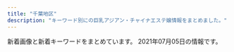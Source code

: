```yaml
---
title: "千葉地区"
description: "キーワード別にの巨乳アジアン・チャイナエステ嬢情報をまとめました。"
---
```


新着画像と新着キーワードをまとめています。
2021年07月05日の情報です。

<DmmAffiliateIns />
<KeywordTable
  shops={
    [
    {
        "station": "JR\u6d25\u7530\u6cbc\u99c5\u5317\u53e3",
        "name": "\u30b4\u30fc\u30eb\u30c7\u30f3\u30bf\u30a4\u30e0",
        "url": "http://golden-time.jpn.mn/",
        "img_links": [
            "http://golden-time.jpn.mn/photos/sites/69/2020/11/2020110608161178.jpg",
            "http://golden-time.jpn.mn/photos/sites/69/2019/12/2019120209284861.jpg",
            "http://golden-time.jpn.mn/photos/sites/69/2020/11/2020111607331079.jpg",
            "http://golden-time.jpn.mn/photos/sites/69/2021/03/2021032410092298.jpg",
            "http://golden-time.jpn.mn/photos/sites/69/2019/12/2019122305283220.jpg",
            "http://golden-time.jpn.mn/photos/sites/69/2020/05/2020053002120414.jpg",
            "http://golden-time.jpn.mn/images/ico01.png",
            "http://golden-time.jpn.mn/images/info1.jpg",
            "http://golden-time.jpn.mn/photos/sites/69/2019/12/2019120804110927.jpg",
            "http://golden-time.jpn.mn/images/top.png",
            "http://golden-time.jpn.mn/images/link_nav05.jpg",
            "http://golden-time.jpn.mn/images/link_nav07.jpg",
            "http://golden-time.jpn.mn/photos/sites/69/2020/09/2020091207515151.jpg",
            "http://golden-time.jpn.mn/images/side_tel.jpg",
            "http://golden-time.jpn.mn/images/side_link.jpg",
            "http://golden-time.jpn.mn/images/top_slider02.png",
            "http://golden-time.jpn.mn/images/info2.jpg",
            "http://golden-time.jpn.mn/images/top_slider01.jpg",
            "http://golden-time.jpn.mn/images/link_nav04.jpg",
            "http://golden-time.jpn.mn/photos/sites/69/2020/09/202009160836574.jpg",
            "http://golden-time.jpn.mn/photos/sites/69/2019/12/2019120901533068-e1615776512845.jpg",
            "http://golden-time.jpn.mn/images/side_mobile.jpg",
            "http://golden-time.jpn.mn/photos/sites/69/2021/05/2021050316143157.jpg",
            "http://golden-time.jpn.mn/images/sp_top.jpg",
            "http://golden-time.jpn.mn/images/link_nav03.jpg",
            "http://golden-time.jpn.mn/photos/sites/69/2021/07/2021070313352376.jpg",
            "http://golden-time.jpn.mn/photos/sites/69/2021/03/2021031615565242.jpg",
            "http://golden-time.jpn.mn/photos/sites/69/2019/12/2019121206424523.jpg",
            "http://golden-time.jpn.mn/photos/sites/69/2021/07/2021070218594378.jpg",
            "http://golden-time.jpn.mn/photos/sites/69/2019/12/201912060728409.jpg",
            "http://golden-time.jpn.mn/photos/sites/69/2019/12/2019120901533068.jpg",
            "http://golden-time.jpn.mn/images/link_nav06.jpg",
            "http://golden-time.jpn.mn/images/link_nav01.jpg",
            "http://golden-time.jpn.mn/photos/sites/69/2019/12/2019120209284923.jpg",
            "http://golden-time.jpn.mn/images/info3.jpg",
            "http://golden-time.jpn.mn/images/link_nav02.jpg",
            "http://golden-time.jpn.mn/photos/sites/69/2020/12/2020122203240620.jpg",
            "http://golden-time.jpn.mn/photos/sites/69/2019/12/2019120209284771.jpg"
        ],
        "keywords": {
            "87": 1,
            "83": 1,
            "85": 2,
            "D": 7,
            "86": 2,
            "84": 1
        }
    },
    {
        "img_links": [
            "http://massage-aroma.blue/images/no.png",
            "http://massage-aroma.blue/images/cg021.jpg",
            "http://massage-aroma.blue/images/cg05b.jpg",
            "http://massage-aroma.blue/images/nav-003.png",
            "http://massage-aroma.blue/images/nav-006.png",
            "http://massage-aroma.blue/images/cg06.jpg",
            "http://massage-aroma.blue/images/nav-002.png",
            "http://massage-aroma.blue/images/nav-001.png",
            "http://massage-aroma.blue/images/tel.png",
            "http://massage-aroma.blue/images/cg07b.jpg",
            "http://massage-aroma.blue/images/cg02.jpg",
            "http://massage-aroma.blue/images/cg03.jpg",
            "http://massage-aroma.blue/images/top001.png",
            "http://massage-aroma.blue/images/nav-004.png",
            "http://massage-aroma.blue/images/cg022.jpg",
            "http://massage-aroma.blue/images/nav-005.png",
            "http://massage-aroma.blue/images/cg01a.jpg"
        ],
        "url": "http://massage-aroma.blue/",
        "station": "JR\u7a32\u6bdb\u99c5\u6771\u53e3",
        "keywords": {
            "E": 1,
            "86": 6,
            "D": 5
        },
        "name": "For You"
    },
    {
        "url": "http://ai.es-relax.info/",
        "station": "\u52dd\u7530\u53f0\u99c5\u5357\u53e3",
        "keywords": {},
        "img_links": [
            "http://ai.es-relax.info/gals/cizuka1.jpg",
            "http://ai.es-relax.info/gals/natumi1.jpg",
            "http://ai.es-relax.info/gals/yui1.jpg",
            "http://ai.es-relax.info/gals/ayumi2.jpg",
            "http://ai.es-relax.info/images/info (3).jpg",
            "http://ai.es-relax.info/gals/ayumi1.jpg",
            "http://ai.es-relax.info/gals/mimi2.jpg",
            "http://ai.es-relax.info/gals/mimi1.jpg",
            "http://ai.es-relax.info/gals/haruka1.jpg",
            "http://ai.es-relax.info/images/info (4).jpg",
            "http://ai.es-relax.info/images/info (2).jpg",
            "http://ai.es-relax.info/gals/aya1.jpg",
            "http://ai.es-relax.info/images/qr.jpg",
            "http://ai.es-relax.info/gals/remi2.jpg",
            "http://ai.es-relax.info/gals/yui2.jpg",
            "http://ai.es-relax.info/gals/aya2.jpg",
            "http://ai.es-relax.info/images/kp2.jpg",
            "http://ai.es-relax.info/images/info (1).jpg",
            "http://ai.es-relax.info/images/kp.jpg",
            "http://ai.es-relax.info/gals/natumi2.jpg",
            "http://ai.es-relax.info/gals/remi1.jpg"
        ],
        "name": "\u611b"
    },
    {
        "station": "JR\u6d25\u7530\u6cbc\u99c5\u5317\u53e3",
        "keywords": {
            "E": 84,
            "84": 28,
            "90": 14,
            "83": 14,
            "88": 56,
            "85": 14,
            "87": 84,
            "86": 28,
            "F": 29,
            "C": 34,
            "D": 98,
            "89": 14,
            "G": 28
        },
        "img_links": [
            "https://tenshinomori.xyz.mn/images/m15.jpg",
            "https://tenshinomori.xyz.mn/photos/sites/11/2020/09/2020091810504376.jpg",
            "https://tenshinomori.xyz.mn/images/s_staff.png",
            "https://tenshinomori.xyz.mn/photos/sites/11/2021/04/2021040311010666.jpg",
            "https://tenshinomori.xyz.mn/photos/sites/11/2021/02/2021022516063829.jpg",
            "https://tenshinomori.xyz.mn/photos/sites/11/2021/06/2021062115005814.jpg",
            "https://tenshinomori.xyz.mn/images/s_news.png",
            "https://tenshinomori.xyz.mn/images/room4.jpg",
            "https://tenshinomori.xyz.mn/images/room3.jpg",
            "https://tenshinomori.xyz.mn/photos/sites/11/2021/06/2021061210145965.jpg",
            "https://tenshinomori.xyz.mn/images/s_pick.png",
            "https://tenshinomori.xyz.mn/images/top.png",
            "https://tenshinomori.xyz.mn/photos/sites/11/2021/02/2021021814154555.jpg",
            "https://tenshinomori.xyz.mn/images/m11.jpg",
            "https://tenshinomori.xyz.mn/images/m9.jpg",
            "https://tenshinomori.xyz.mn/images/room1.jpg",
            "https://tenshinomori.xyz.mn/images/m12.jpg",
            "https://tenshinomori.xyz.mn/images/m7.jpg",
            "https://tenshinomori.xyz.mn/images/room2.jpg",
            "https://tenshinomori.xyz.mn/images/info.jpg",
            "https://tenshinomori.xyz.mn/images/m14.jpg",
            "https://tenshinomori.xyz.mn/images/m13.jpg",
            "https://tenshinomori.xyz.mn/images/m8.jpg",
            "https://tenshinomori.xyz.mn/photos/sites/11/2021/04/2021040311010754.jpg",
            "https://tenshinomori.xyz.mn/images/s_massage.png",
            "https://tenshinomori.xyz.mn/images/s_link.png",
            "https://tenshinomori.xyz.mn/photos/sites/11/2021/04/2021042614492347.jpg",
            "https://tenshinomori.xyz.mn/photos/sites/11/2020/09/2020091111050813.jpg",
            "https://tenshinomori.xyz.mn/photos/sites/11/2020/12/2020121613443586.jpg",
            "https://tenshinomori.xyz.mn/photos/sites/11/2021/04/2021040919092618.jpg",
            "https://tenshinomori.xyz.mn/photos/sites/11/2021/01/2021010815482045.jpg",
            "https://tenshinomori.xyz.mn/images/mobile.jpg",
            "https://tenshinomori.xyz.mn/photos/sites/11/2020/12/2020121016271562.jpg",
            "https://tenshinomori.xyz.mn/photos/sites/11/2021/06/2021062020123862-e1624187568161.jpg",
            "https://tenshinomori.xyz.mn/photos/sites/11/2020/09/2020091111050813-e1601003404833.jpg",
            "https://tenshinomori.xyz.mn/images/m10.jpg",
            "https://tenshinomori.xyz.mn/photos/sites/11/2020/09/2020091810504376-e1600835665263.jpg",
            "https://tenshinomori.xyz.mn/photos/sites/11/2021/04/2021042010572362.jpg",
            "https://tenshinomori.xyz.mn/photos/sites/11/2021/05/202105201050188.jpg",
            "https://tenshinomori.xyz.mn/photos/sites/11/2020/11/2020110419415087.jpg",
            "https://tenshinomori.xyz.mn/photos/sites/11/2021/06/2021061511092128.jpg",
            "https://tenshinomori.xyz.mn/photos/sites/11/2020/09/2020092918150341.jpg"
        ],
        "name": "\u5929\u4f7f\u306e\u68ee",
        "url": "https://tenshinomori.xyz.mn/"
    },
    {
        "keywords": {
            "87": 8,
            "D": 10,
            "86": 4,
            "C": 4,
            "88": 2
        },
        "station": "JR\u6d25\u7530\u6cbc\u99c5\u5317\u53e3",
        "img_links": [
            "http://www.es-bluehawai.com/files/011-02.jpg",
            "http://www.es-bluehawai.com/files/013.jpg",
            "http://www.es-bluehawai.com/images/infoSlide01.jpg",
            "http://www.es-bluehawai.com/images/coverParts.png",
            "http://www.es-bluehawai.com/files/012-02.jpg",
            "http://www.es-bluehawai.com/files/009.jpg",
            "http://www.es-bluehawai.com/images/attention.png",
            "http://www.es-bluehawai.com/files/013-02.jpg",
            "http://www.es-bluehawai.com/files/008.jpg",
            "http://www.es-bluehawai.com/files/010-02.jpg",
            "http://www.es-bluehawai.com/files/014.jpg",
            "http://www.es-bluehawai.com/files/010.jpg",
            "http://www.es-bluehawai.com/images/concept.jpg",
            "http://www.es-bluehawai.com/images/goback.jpg",
            "http://www.es-bluehawai.com/files/011.jpg",
            "http://www.es-bluehawai.com/files/012.jpg",
            "http://www.es-bluehawai.com/files/009-02.jpg",
            "http://www.es-bluehawai.com/files/008-02.jpg",
            "http://www.es-bluehawai.com/files/014-02.jpg"
        ],
        "name": "BLUE\u30cf\u30ef\u30a4",
        "url": "http://www.es-bluehawai.com/"
    },
    {
        "station": "JR\u7a32\u6bdb\u99c5\u6771\u53e3",
        "name": "\u60a0\u9999",
        "url": "https://rakuraku.jpn.vin/",
        "img_links": [],
        "keywords": {}
    },
    {
        "station": "JR\u56db\u8857\u9053\u99c5\u5317\u53e3",
        "keywords": {
            "D": 24,
            "87": 24,
            "89": 16,
            "\u30bb\u30af\u30b7\u30fc": 6,
            "90": 8,
            "\u4e73": 12,
            "\u5de8\u4e73": 12,
            "E": 24
        },
        "img_links": [
            "http://www.sakura-relax.xyz/images/m3.jpg",
            "http://www.sakura-relax.xyz/images/m6.jpg",
            "http://www.sakura-relax.xyz/photo_news/upimg/190185eb4f804163a1_0.jpg",
            "http://www.sakura-relax.xyz/photo_news/upimg/827105ecc9fb6cdf66_0.jpg",
            "http://www.sakura-relax.xyz/images/slider-img002.jpg",
            "http://www.sakura-relax.xyz/images/b-tel.png",
            "http://www.sakura-relax.xyz/files/033-02.jpg",
            "http://www.sakura-relax.xyz/photo_news/upimg/826735f59e51ce9198_0.jpg",
            "http://www.sakura-relax.xyz/images/m1.jpg",
            "http://www.sakura-relax.xyz/images/m4.jpg",
            "http://www.sakura-relax.xyz/files/032-02.jpg",
            "http://www.sakura-relax.xyz/images/rsubt3.png",
            "http://www.sakura-relax.xyz/photo_news/upimg/779835eabd0b716dfc_0.jpg",
            "http://www.sakura-relax.xyz/files/030-02.jpg",
            "http://www.sakura-relax.xyz/images/rsubt4.png",
            "http://www.sakura-relax.xyz/images/rsubt7.png",
            "http://www.sakura-relax.xyz/photo_news/upimg/722845f04113e12e26_0.jpg",
            "http://www.sakura-relax.xyz/files/032.jpg",
            "http://www.sakura-relax.xyz/images/rsubt1.png",
            "http://www.sakura-relax.xyz/images/b-online.png",
            "http://www.sakura-relax.xyz/files/034.jpg",
            "http://www.sakura-relax.xyz/images/tel2.png",
            "http://www.sakura-relax.xyz/images/slider-img001.jpg",
            "http://www.sakura-relax.xyz/photo_news/upimg/96987600678235ec58_0.jpg",
            "http://www.sakura-relax.xyz/images/m2.jpg",
            "http://www.sakura-relax.xyz/photo_news/upimg/72004608f828daf47e_0.jpg",
            "http://www.sakura-relax.xyz/files/033.jpg",
            "http://www.sakura-relax.xyz/images/rsubt2.png",
            "http://www.sakura-relax.xyz/images/rsubt5.png",
            "http://www.sakura-relax.xyz/files/031.jpg",
            "http://www.sakura-relax.xyz/files/031-02.jpg",
            "http://www.sakura-relax.xyz/files/034-02.jpg",
            "http://www.sakura-relax.xyz/files/011-02.jpg",
            "http://www.sakura-relax.xyz/images/rsubt6.png",
            "http://www.sakura-relax.xyz/files/011.jpg",
            "http://www.sakura-relax.xyz/files/030.jpg",
            "http://www.sakura-relax.xyz/photo_news/upimg/540985f71445468556_0.jpg",
            "http://www.sakura-relax.xyz/photo_news/upimg/215885f1a37aac2e3e_0.jpg"
        ],
        "url": "http://www.sakura-relax.xyz/",
        "name": "\u685c"
    },
    {
        "url": "https://www.harurelaxation.com/",
        "name": "HARU",
        "keywords": {
            "E": 6,
            "D": 12,
            "82": 6,
            "84": 6,
            "83": 9,
            "\u80f8": 2,
            "C": 6
        },
        "img_links": [
            "https://www.harurelaxation.com/prof/10/03.jpg",
            "https://www.harurelaxation.com/prof/8/top.jpg",
            "https://www.harurelaxation.com/prof/11/03.jpg",
            "https://www.harurelaxation.com/prof/10/01.jpg",
            "https://www.harurelaxation.com/prof/11/02.jpg",
            "https://www.harurelaxation.com/prof/7/top.jpg",
            "https://www.harurelaxation.com/img/all/loader.png",
            "https://www.harurelaxation.com/prof/9/top.jpg",
            "https://www.harurelaxation.com/prof/12/02.jpg",
            "https://www.harurelaxation.com/prof/13/01.jpg",
            "https://www.harurelaxation.com/prof/10/02.jpg",
            "https://www.harurelaxation.com/prof/6/top.jpg",
            "https://www.harurelaxation.com/prof/10/top.jpg",
            "https://www.harurelaxation.com/prof/7/02.jpg",
            "https://www.harurelaxation.com/prof/12/01.jpg",
            "https://www.harurelaxation.com/prof/11/top.jpg",
            "https://www.harurelaxation.com/prof/12/03.jpg",
            "https://www.harurelaxation.com/prof/9/01.jpg",
            "https://www.harurelaxation.com/prof/8/02.jpg",
            "https://www.harurelaxation.com/prof/12/top.jpg",
            "https://www.harurelaxation.com/prof/1/02.jpg",
            "https://www.harurelaxation.com/prof/5/top.jpg",
            "https://www.harurelaxation.com/prof/5/02.jpg",
            "https://www.harurelaxation.com/prof/6/02.jpg",
            "https://www.harurelaxation.com/prof/13/top.jpg",
            "https://www.harurelaxation.com/img/tmp/sns_bt2.png",
            "https://www.harurelaxation.com/prof/1/01.jpg",
            "https://www.harurelaxation.com/prof/3/02.jpg",
            "https://www.harurelaxation.com/prof/8/01.jpg",
            "https://www.harurelaxation.com/prof/1/top.jpg",
            "https://www.harurelaxation.com/prof/6/01.jpg",
            "https://www.harurelaxation.com/img/tmp/sns_bt1.png",
            "https://www.harurelaxation.com/prof/5/01.jpg",
            "https://www.harurelaxation.com/prof/11/01.jpg",
            "https://www.harurelaxation.com/prof/7/01.jpg",
            "https://www.harurelaxation.com/prof/3/top.jpg",
            "https://www.harurelaxation.com/prof/3/01.jpg"
        ],
        "station": "JR\u8302\u539f\u99c5"
    },
    {
        "img_links": [],
        "keywords": {},
        "station": "\u85ac\u5712\u53f0\u99c5\u6771\u53e3",
        "name": "\u7d2b\u5922",
        "url": "https://murasakiyume.jpn.mn/"
    },
    {
        "url": "http://aroma-esthe.blue",
        "station": "\u516b\u5343\u4ee3\u53f0\u99c5\u897f\u53e3",
        "img_links": [
            "http://aroma-esthe.blue/img/stt3.jpg",
            "http://aroma-esthe.blue/img/st51.jpg",
            "http://aroma-esthe.blue/img/st2.jpg",
            "http://aroma-esthe.blue/img/t6.jpg",
            "http://aroma-esthe.blue/img/t1.jpg",
            "http://aroma-esthe.blue/img/st5.jpg",
            "http://aroma-esthe.blue/img/st6.jpg",
            "http://aroma-esthe.blue/img/no.png",
            "http://aroma-esthe.blue/img/f1.jpg",
            "http://aroma-esthe.blue/img/top.jpg",
            "http://aroma-esthe.blue/img/t3.jpg",
            "http://aroma-esthe.blue/img/t2.jpg",
            "http://aroma-esthe.blue/img/st1.jpg",
            "http://aroma-esthe.blue/img/stt1.jpg",
            "http://aroma-esthe.blue/img/st3.jpg",
            "http://aroma-esthe.blue/img/st4.jpg",
            "http://aroma-esthe.blue/img/t4.jpg",
            "http://aroma-esthe.blue/img/sm.jpg",
            "http://aroma-esthe.blue/img/noo.png",
            "http://aroma-esthe.blue/img/t5.jpg"
        ],
        "name": "\u30e4\u30fc\u30db\u30fc",
        "keywords": {
            "E": 1,
            "D": 5,
            "86": 5,
            "88": 1
        }
    },
    {
        "url": "http://www.relax-leo.com/",
        "keywords": {
            "87": 4,
            "D": 4,
            "86": 8,
            "C": 9,
            "85": 24
        },
        "img_links": [
            "http://www.relax-leo.com/img/material/gm3_rollout.png",
            "http://www.relax-leo.com/img/material/camp20201027.jpg",
            "http://www.relax-leo.com/files/010.jpg",
            "http://www.relax-leo.com/img/material/gm6_rollout.png",
            "http://www.relax-leo.com/img/material/age.png",
            "http://www.relax-leo.com/img/material/gm1_rollout.png",
            "http://www.relax-leo.com/img/material/p3_ct1.png",
            "http://www.relax-leo.com/img/material/p7_ct1.png",
            "http://www.relax-leo.com/thumbnails/026.jpg",
            "http://www.relax-leo.com/files/008-03.jpg",
            "http://www.relax-leo.com/img/material/gm2_rollout.png",
            "http://www.relax-leo.com/files/009-02.jpg",
            "http://www.relax-leo.com/files/011-03.jpg",
            "http://www.relax-leo.com/thumbnails/018.jpg",
            "http://www.relax-leo.com/files/018-03.jpg",
            "http://www.relax-leo.com/thumbnails/010.jpg",
            "http://www.relax-leo.com/files/015-02.jpg",
            "http://www.relax-leo.com/thumbnails/009.jpg",
            "http://www.relax-leo.com/i/img/operation/img_service_01.png",
            "http://www.relax-leo.com/img/top/img_service_02.png",
            "http://www.relax-leo.com/img/material/top_t3.png",
            "http://www.relax-leo.com/img/material/p4_ct1.png",
            "http://www.relax-leo.com/files/010-03.jpg",
            "http://www.relax-leo.com/files/026-03.jpg",
            "http://www.relax-leo.com/i/img/operation/img_service_03.png",
            "http://www.relax-leo.com/thumbnails/019.jpg",
            "http://www.relax-leo.com/files/011.jpg",
            "http://www.relax-leo.com/img/material/p5_ct1.png",
            "http://www.relax-leo.com/index4.jpg",
            "http://www.relax-leo.com/files/008-02.jpg",
            "http://www.relax-leo.com/img/material/p3_ct2.png",
            "http://www.relax-leo.com/img/top/img_service_01.png",
            "http://www.relax-leo.com/files/009.jpg",
            "http://www.relax-leo.com/img/material/att.png",
            "http://www.relax-leo.com/files/019.jpg",
            "http://www.relax-leo.com/files/018.jpg",
            "http://www.relax-leo.com/files/026.jpg",
            "http://www.relax-leo.com/files/015.jpg",
            "http://www.relax-leo.com/img/material/p2_ct1.png",
            "http://www.relax-leo.com/files/023.jpg",
            "http://www.relax-leo.com/i/img/operation/img_service_02.png",
            "http://www.relax-leo.com/files/026-02.jpg",
            "http://www.relax-leo.com/files/019-02.jpg",
            "http://www.relax-leo.com/thumbnails/011.jpg",
            "http://www.relax-leo.com/files/019-03.jpg",
            "http://www.relax-leo.com/files/010-02.jpg",
            "http://www.relax-leo.com/img/material/gm5_rollout.png",
            "http://www.relax-leo.com/files/011-02.jpg",
            "http://www.relax-leo.com/img/material/gm4_rollout.png",
            "http://www.relax-leo.com/files/021.jpg",
            "http://www.relax-leo.com/img/material/frameback.png",
            "http://www.relax-leo.com/files/021-03.jpg",
            "http://www.relax-leo.com/files/021-02.jpg",
            "http://www.relax-leo.com/img/material/backlistbtn.png",
            "http://www.relax-leo.com/files/023-02.jpg",
            "http://www.relax-leo.com/files/009-03.jpg",
            "http://www.relax-leo.com/thumbnails/023.jpg",
            "http://www.relax-leo.com/img/material/top_pickback.png",
            "http://www.relax-leo.com/thumbnails/008.jpg",
            "http://www.relax-leo.com/thumbnails/015.jpg",
            "http://www.relax-leo.com/img/top/img_service_04.png",
            "http://www.relax-leo.com/thumbnails/021.jpg",
            "http://www.relax-leo.com/img/material/frames.png",
            "http://www.relax-leo.com/i/img/operation/img_service_04.png",
            "http://www.relax-leo.com/files/023-03.jpg",
            "http://www.relax-leo.com/img/material/top_t5.png",
            "http://www.relax-leo.com/files/008.jpg",
            "http://www.relax-leo.com/img/material/top_t4.png",
            "http://www.relax-leo.com/files/015-03.jpg",
            "http://www.relax-leo.com/img/material/top_t1.png",
            "http://www.relax-leo.com/img/material/top_t2.png",
            "http://www.relax-leo.com/img/top/img_service_03.png",
            "http://www.relax-leo.com/files/018-02.jpg"
        ],
        "station": "\u52dd\u7530\u53f0\u99c5\u5357\u53e3",
        "name": "Leo"
    },
    {
        "keywords": {
            "C": 7
        },
        "name": "Orange \u30aa\u30e9\u30f3\u30b8\u30e5",
        "img_links": [
            "https://static.wixstatic.com/media/656261_352bc4d873814c08890c13c58d54ed11~mv2.jpg",
            "https://static.wixstatic.com/media/656261_1e3c42dadc4c43f6a67e3c43ab3a7e86~mv2.jpg",
            "https://static.wixstatic.com/media/656261_cd548a1ebd6547bca0b1f7902b51ec53~mv2.jpg",
            "https://static.wixstatic.com/media/656261_d5f654a2160b48ac899281411259fefe~mv2.jpg",
            "https://static.wixstatic.com/media/656261_f19819762927421fbc7e462b610e64db~mv2.jpg",
            "https://static.wixstatic.com/media/656261_13b56d76ba4b4f3fbdd2d614b7f3131a~mv2.jpg",
            "https://static.wixstatic.com/media/656261_dc91ba7dbcfd49cf94b6f33f427eabc4~mv2.jpg"
        ],
        "url": "https://www.orange-relaxation.com/",
        "station": "JR\u8607\u6211\u99c5"
    },
    {
        "station": "JR\u7a32\u6bdb\u99c5\u897f\u53e3",
        "url": "https://inage-grace.com/",
        "img_links": [
            "https://inage-grace.com/icon/facebook.png",
            "https://inage-mensesthe.com/icon/line.png",
            "https://inage-grace.com/icon/yelp.png",
            "https://inage-mensesthe.com/icon/twitter.png",
            "https://inage-mensesthe.com/icon/yelp.png",
            "https://inage-grace.com/room/room-l3.jpg",
            "https://inage-grace.com/staff/mai-top.jpg",
            "https://inage-grace.com/room/room-l4.jpg",
            "https://inage-grace.com/icon/line.png",
            "https://inage-grace.com/room/room-l1.jpg",
            "https://inage-grace.com/images/qrcode.png",
            "https://inage-grace.com/images/esthe4.jpg",
            "https://inage-grace.com/staff/mai-s1.jpg",
            "https://inage-grace.com/icon/twitter.png",
            "https://inage-grace.com/footer/footer-staff.png",
            "https://inage-grace.com/images/clear.png",
            "https://inage-grace.com/footer/footer-line.png",
            "https://inage-grace.com/staff/sora-s1.jpg",
            "https://inage-grace.com/staff/rina-s1.jpg",
            "https://inage-grace.com/images/header3.png",
            "https://inage-grace.com/images/main-sp.jpg",
            "https://inage-grace.com/images/esthe3.jpg",
            "https://inage-grace.com/staff/aika-top.jpg",
            "https://inage-grace.com/staff/rina-l1.jpg",
            "https://inage-mensesthe.com/icon/facebook.png",
            "https://inage-grace.com/staff/mai-l1.jpg",
            "https://inage-grace.com/images/esthe1.jpg",
            "https://inage-grace.com/footer/footer-tel.png",
            "https://inage-grace.com/room/room-l2.jpg",
            "https://inage-grace.com/staff/rina-top.jpg",
            "https://inage-grace.com/staff/sora-top.jpg",
            "https://inage-grace.com/staff/aika-l1.jpg",
            "https://inage-grace.com/staff/aika-s1.jpg",
            "https://inage-grace.com/staff/sora-l1.jpg",
            "https://inage-grace.com/images/main1.jpg",
            "https://inage-grace.com/images/esthe2.jpg"
        ],
        "name": "Grace",
        "keywords": {
            "87": 5,
            "86": 5,
            "84": 5,
            "90": 5
        }
    },
    {
        "keywords": {
            "87": 10,
            "D": 10,
            "E": 2,
            "89": 1,
            "90": 1
        },
        "station": "JR\u6d25\u7530\u6cbc\u99c5\u5317\u53e3",
        "img_links": [
            "http://www.mosimosi.esturl.com/img/nav-002.png",
            "http://www.mosimosi.esturl.com/files/021.jpg",
            "http://www.mosimosi.esturl.com/files/022.jpg",
            "http://www.mosimosi.esturl.com/files/018.jpg",
            "http://www.mosimosi.esturl.com/img/nav-004.png",
            "http://www.mosimosi.esturl.com/img/nav-006.png",
            "http://www.mosimosi.esturl.com/files/020.jpg",
            "http://www.mosimosi.esturl.com/files/017.jpg",
            "http://www.mosimosi.esturl.com/img/nav-001.png",
            "http://www.mosimosi.esturl.com/img/stt.jpg",
            "http://www.mosimosi.esturl.com/img/stb.jpg",
            "http://www.mosimosi.esturl.com/files/019.jpg",
            "http://www.mosimosi.esturl.com/files/023.jpg",
            "http://www.mosimosi.esturl.com/files/015.jpg",
            "http://www.mosimosi.esturl.com/img/tel.png",
            "http://www.mosimosi.esturl.com/files/011.jpg",
            "http://www.mosimosi.esturl.com/files/016.jpg",
            "http://www.mosimosi.esturl.com/files/024.jpg",
            "http://www.mosimosi.esturl.com/files/014.jpg",
            "http://www.mosimosi.esturl.com/img/nav-003.png",
            "http://www.mosimosi.esturl.com/img/top01.png",
            "http://www.mosimosi.esturl.com/img/nav-005.png"
        ],
        "name": "\u3082\u3057\u3082\u3057Baby",
        "url": "http://www.mosimosi.esturl.com/"
    },
    {
        "img_links": [
            "https://www.ikoi-este.com/i/images/2.jpg",
            "https://www.ikoi-este.com/images/interior/s1.jpg",
            "https://www.ikoi-este.com/sp/img/3.jpg",
            "https://www.ikoi-este.com/i/images/6.jpg",
            "https://www.ikoi-este.com/images/menu/top_off.jpg",
            "https://www.ikoi-este.com/i/images/3.jpg",
            "https://www.ikoi-este.com/images/interior/s2.jpg",
            "https://www.ikoi-este.com/images/interior/s5.jpg",
            "https://www.ikoi-este.com/images/interior/s4.jpg",
            "https://www.ikoi-este.com/images/menu/staff_off.jpg",
            "https://www.ikoi-este.com/images/girl/gal_2104030102251617422567005.jpg",
            "https://www.ikoi-este.com/images/menu/interior_off.jpg",
            "https://www.ikoi-este.com/sp/img/5.jpg",
            "https://www.ikoi-este.com/images/contents.jpg",
            "https://www.ikoi-este.com/images/girl/gal_2104030100051617422410005.jpg",
            "https://www.ikoi-este.com/images/girl/gal_2104030134471617424572004.jpg",
            "https://www.ikoi-este.com/i/images/4.jpg",
            "https://www.ikoi-este.com/i/images/1.jpg",
            "https://www.ikoi-este.com/images/girl/gal_2104030100051617422410004.jpg",
            "https://www.ikoi-este.com/images/interior/1.jpg",
            "https://www.ikoi-este.com/sp/img/4.jpg",
            "https://www.ikoi-este.com/images/girl/gal_2104030134471617424572005.jpg",
            "https://www.ikoi-este.com/sp/img/2.jpg",
            "https://www.ikoi-este.com/images/y.jpg",
            "https://www.ikoi-este.com/images/interior/s6.jpg",
            "https://www.ikoi-este.com/images/girl/gal_2104030102251617422567004.jpg",
            "https://www.ikoi-este.com/sp/img/1.jpg",
            "https://www.ikoi-este.com/sp/img/6.jpg",
            "https://www.ikoi-este.com/i/images/5.jpg",
            "https://www.ikoi-este.com/images/menu/contents_off.jpg",
            "https://www.ikoi-este.com/images/interior/s3.jpg"
        ],
        "name": "\u548c\uff5e\u306a\u3054\u307f\uff5e",
        "keywords": {},
        "url": "https://www.ikoi-este.com/",
        "station": "JR\u6210\u7530\u99c5"
    },
    {
        "img_links": [
            "http://sara.xyz.mn/images/top.jpg",
            "http://sara.xyz.mn/images/1.jpg",
            "http://sara.xyz.mn/images/top1.jpg",
            "http://sara.xyz.mn/photos/sites/108/2019/10/2019100108375699.jpg",
            "http://sara.xyz.mn/images/s_news.jpg",
            "http://sara.xyz.mn/images/s_staff.jpg",
            "http://sara.xyz.mn/images/s_face.jpg",
            "http://sara.xyz.mn/images/s_pick.jpg",
            "http://sara.xyz.mn/photos/sites/108/2019/10/2019100108375747.jpg",
            "http://sara.xyz.mn/photos/sites/108/2019/10/201910010837567.jpg",
            "http://sara.xyz.mn/photos/sites/108/2019/10/2019100108375817.jpg",
            "http://sara.xyz.mn/images/s_info.jpg",
            "http://sara.xyz.mn/images/nbj3.jpg",
            "http://sara.xyz.mn/images/mobile.jpg",
            "http://sara.xyz.mn/images/staffs.png",
            "http://sara.xyz.mn/photos/sites/108/2021/04/2021040105285767.jpg",
            "http://sara.xyz.mn/photos/sites/108/2019/11/201911100438444.jpg",
            "http://sara.xyz.mn/images/end1.jpg"
        ],
        "name": "\u5929\u4f7f\u697d\u5712",
        "url": "http://sara.xyz.mn/",
        "keywords": {
            "D": 1,
            "88": 2,
            "87": 1,
            "E": 2
        },
        "station": "\u5343\u8449\u4e2d\u592e\u99c5"
    },
    {
        "url": "http://www.ran.esjoho.com/",
        "keywords": {
            "D": 4,
            "87": 3,
            "C": 1,
            "85": 2
        },
        "station": "JR\u7a32\u6bdb\u99c5\u6771\u53e3",
        "img_links": [
            "http://www.ran.esjoho.com/files/010.jpg",
            "http://www.ran.esjoho.com/images/tel.png",
            "http://www.ran.esjoho.com/files/002.jpg",
            "http://www.ran.esjoho.com/images/new1.png",
            "http://www.ran.esjoho.com/files/001.jpg",
            "http://www.ran.esjoho.com/files/014.jpg",
            "http://www.ran.esjoho.com/files/007.jpg",
            "http://www.ran.esjoho.com/images/zi_staff.png",
            "http://www.ran.esjoho.com/images/s3.jpg",
            "http://www.ran.esjoho.com/images/s2.jpg",
            "http://www.ran.esjoho.com/files/014-02.jpg",
            "http://www.ran.esjoho.com/files/002-03.jpg",
            "http://www.ran.esjoho.com/images/s5.jpg",
            "http://www.ran.esjoho.com/images/infotiao1.jpg",
            "http://www.ran.esjoho.com/files/010-02.jpg",
            "http://www.ran.esjoho.com/files/007-03.jpg",
            "http://www.ran.esjoho.com/images/maga.jpg",
            "http://www.ran.esjoho.com/images/s4.jpg",
            "http://www.ran.esjoho.com/files/002-02.jpg",
            "http://www.ran.esjoho.com/images/pick.png",
            "http://www.ran.esjoho.com/images/xian.png",
            "http://www.ran.esjoho.com/images/shop/shop03.jpg",
            "http://www.ran.esjoho.com/images/main_top.png",
            "http://www.ran.esjoho.com/images/service.png",
            "http://www.ran.esjoho.com/images/new3.png",
            "http://www.ran.esjoho.com/images/s1.jpg",
            "http://www.ran.esjoho.com/images/zi_massage.png",
            "http://www.ran.esjoho.com/images/shop/shop01.jpg",
            "http://www.ran.esjoho.com/files/007-02.jpg",
            "http://www.ran.esjoho.com/files/001-02.jpg",
            "http://www.ran.esjoho.com/files/014-03.jpg",
            "http://www.ran.esjoho.com/images/shop/shop02.jpg",
            "http://www.ran.esjoho.com/files/001-03.jpg",
            "http://www.ran.esjoho.com/files/010-03.jpg",
            "http://www.ran.esjoho.com/images/shop/shop04.jpg",
            "http://www.ran.esjoho.com/images/main_bottom.png"
        ],
        "name": "\u862d"
    },
    {
        "name": "V\u611bP",
        "station": "JR\u5343\u8449\u99c5\u5317\u53e3",
        "img_links": [
            "http://www.vaip.maesjp.com/photo_news/upimg/954955e5f24838158a_0.jpg",
            "http://www.vaip.maesjp.com/images/mobile.jpg",
            "http://www.vaip.maesjp.com/files/009-02.jpg",
            "http://www.vaip.maesjp.com/photo_news/upimg/863615f965ae64bcff_0.jpg",
            "http://www.vaip.maesjp.com/photo_news/upimg/396395e4f8d1725631_0.jpg",
            "http://www.vaip.maesjp.com/images/shop/shop01.jpg",
            "http://www.vaip.maesjp.com/photo_news/upimg/123586028a836a26ba_0.jpg",
            "http://www.vaip.maesjp.com/photo_news/upimg/986755ed47ff3463be_0.jpg",
            "http://www.vaip.maesjp.com/files/006-02.jpg",
            "http://www.vaip.maesjp.com/photo_news/upimg/153565e27f919e0ee3_0.jpg",
            "http://www.vaip.maesjp.com/photo_news/upimg/921485c650cc7719e5_0.jpg",
            "http://www.vaip.maesjp.com/files/016-02.jpg",
            "http://www.vaip.maesjp.com/files/001-02.jpg",
            "http://www.vaip.maesjp.com/photo_news/upimg/754985a09a8eff3433_0.jpg",
            "http://www.vaip.maesjp.com/photo_news/upimg/734465fc8666c4483d_0.jpg",
            "http://www.vaip.maesjp.com/files/012.jpg",
            "http://www.vaip.maesjp.com/files/004-02.jpg",
            "http://www.vaip.maesjp.com/photo_news/upimg/8484260de9cd0888e5_0.jpg",
            "http://www.vaip.maesjp.com/files/012-02.jpg",
            "http://www.vaip.maesjp.com/images/top.jpg",
            "http://www.vaip.maesjp.com/images/pick.jpg",
            "http://www.vaip.maesjp.com/files/003.jpg",
            "http://www.vaip.maesjp.com/images/shop/shop03.jpg",
            "http://www.vaip.maesjp.com/files/015.jpg",
            "http://www.vaip.maesjp.com/files/014-02.jpg",
            "http://www.vaip.maesjp.com/photo_news/upimg/828115f9ba772202a9_0.jpg",
            "http://www.vaip.maesjp.com/files/010.jpg",
            "http://www.vaip.maesjp.com/files/015-02.jpg",
            "http://www.vaip.maesjp.com/files/002-02.jpg",
            "http://www.vaip.maesjp.com/files/011.jpg",
            "http://www.vaip.maesjp.com/photo_news/upimg/150275e06b09fbed04_0.jpg",
            "http://www.vaip.maesjp.com/images/shop/shop04.jpg",
            "http://www.vaip.maesjp.com/files/010-02.jpg",
            "http://www.vaip.maesjp.com/photo_news/upimg/452175fb88d0354b20_0.jpg",
            "http://www.vaip.maesjp.com/files/014.jpg",
            "http://www.vaip.maesjp.com/images/s_staff.png",
            "http://www.vaip.maesjp.com/files/017.jpg",
            "http://www.vaip.maesjp.com/photo_news/upimg/953825f55ae9a0e4ee_0.jpg",
            "http://www.vaip.maesjp.com/files/018.jpg",
            "http://www.vaip.maesjp.com/images/news.jpg",
            "http://www.vaip.maesjp.com/files/011-02.jpg",
            "http://www.vaip.maesjp.com/files/016.jpg",
            "http://www.vaip.maesjp.com/files/009.jpg",
            "http://www.vaip.maesjp.com/photo_news/upimg/368285fe16e5563eb7_0.jpg",
            "http://www.vaip.maesjp.com/files/018-02.jpg",
            "http://www.vaip.maesjp.com/files/006.jpg",
            "http://www.vaip.maesjp.com/photo_news/upimg/8601560dab3591978b_0.jpg",
            "http://www.vaip.maesjp.com/files/013-02.jpg",
            "http://www.vaip.maesjp.com/images/shop/shop02.jpg",
            "http://www.vaip.maesjp.com/files/017-02.jpg",
            "http://www.vaip.maesjp.com/files/002.jpg",
            "http://www.vaip.maesjp.com/files/004.jpg",
            "http://www.vaip.maesjp.com/files/001.jpg",
            "http://www.vaip.maesjp.com/files/013.jpg",
            "http://www.vaip.maesjp.com/images/face.jpg",
            "http://www.vaip.maesjp.com/files/003-02.jpg"
        ],
        "url": "http://www.vaip.maesjp.com/",
        "keywords": {
            "87": 21,
            "C": 21,
            "83": 9,
            "86": 9,
            "D": 18,
            "88": 3,
            "E": 6,
            "84": 3
        }
    },
    {
        "img_links": [
            "http://lambsey.ies.bz/images/info.jpg",
            "http://lambsey.ies.bz/photos/sites/68/2021/05/2021050412434350.jpg",
            "http://lambsey.ies.bz/photos/sites/68/2021/04/2021041215454319.jpg",
            "http://lambsey.ies.bz/photos/sites/68/2021/05/2021050810551260.jpg",
            "http://lambsey.ies.bz/images/s_news.png",
            "http://lambsey.ies.bz/photos/sites/68/2021/04/2021042810392654.jpg",
            "http://lambsey.ies.bz/photos/sites/68/2021/04/2021040407573857.jpg",
            "http://lambsey.ies.bz/photos/sites/68/2021/04/2021042810392599.jpg",
            "http://lambsey.ies.bz/images/staff_bj4.png",
            "http://lambsey.ies.bz/photos/sites/68/2021/04/2021042717034113.jpg",
            "http://lambsey.ies.bz/images/zi_staff.png",
            "http://lambsey.ies.bz/images/line1.png",
            "http://lambsey.ies.bz/images/top.jpg",
            "http://lambsey.ies.bz/photos/sites/68/2021/05/2021052810432229.jpg",
            "http://lambsey.ies.bz/photos/sites/68/2021/04/2021040407573749.jpg",
            "http://lambsey.ies.bz/photos/sites/68/2021/05/2021050714125329.jpg"
        ],
        "name": "\u30e9\u30e0\u30b8",
        "keywords": {
            "F": 4,
            "C": 7,
            "83": 4,
            "E": 8,
            "86": 16,
            "88": 4,
            "85": 8,
            "84": 4,
            "D": 24
        },
        "url": "http://lambsey.ies.bz/",
        "station": "JR\u56db\u8857\u9053\u99c5\u5317\u53e3"
    },
    {
        "keywords": {},
        "url": "https://sweet-honey.iest.info/",
        "station": "\u5343\u8449\u4e2d\u592e\u99c5\u897f\u53e3",
        "name": "\u30b9\u30a4\u30fc\u30c8\u30cf\u30cb\u30fc",
        "img_links": []
    },
    {
        "name": "\u30af\u30ed\u30fc\u30d0\u30fc",
        "url": "http://forever-est.xyz/",
        "keywords": {
            "D": 2,
            "E": 2,
            "86": 11
        },
        "station": "\u4eac\u6210\u81fc\u4e95\u99c5\u5357\u53e3",
        "img_links": [
            "http://forever-est.xyz/img/no.png",
            "http://forever-est.xyz/img/sta6.jpg",
            "http://forever-est.xyz/img/sta1.jpg",
            "http://forever-est.xyz/img/r1.jpg",
            "http://forever-est.xyz/img/fla.jpg",
            "http://forever-est.xyz/img/top.jpg",
            "http://forever-est.xyz/img/sta51.jpg",
            "http://forever-est.xyz/img/eve.jpg",
            "http://forever-est.xyz/img/st6.jpg",
            "http://forever-est.xyz/img/sta3.jpg",
            "http://forever-est.xyz/img/st2.jpg",
            "http://forever-est.xyz/img/sta2.jpg",
            "http://forever-est.xyz/img/st1.jpg",
            "http://forever-est.xyz/img/st3.jpg",
            "http://forever-est.xyz/img/st51.jpg"
        ]
    },
    {
        "img_links": [
            "http://www.e-niko.work/img/riri1.jpg",
            "http://www.e-niko.work/img/rio1.jpg",
            "http://www.e-niko.work/images/int1.png",
            "http://www.e-niko.work/images/sys2.png",
            "http://www.e-niko.work/images/line.png",
            "http://www.e-niko.work/images/mobile.jpg",
            "http://www.e-niko.work/images/3.jpg",
            "http://www.e-niko.work/images/ac1.png",
            "http://www.e-niko.work/images/interior_t.jpg",
            "http://www.e-niko.work/images/sys1.png",
            "http://www.e-niko.work/images/1.jpg",
            "http://www.e-niko.work/img/yuri1.jpg",
            "http://www.e-niko.work/images/ta.jpg",
            "http://www.e-niko.work/images/2.jpg",
            "http://www.e-niko.work/images/int2.png",
            "http://www.e-niko.work/images/head.jpg",
            "http://www.e-niko.work/images/staff_t.jpg",
            "http://www.e-niko.work/images/4.jpg",
            "http://www.e-niko.work/images/info.jpg",
            "http://www.e-niko.work/img/mika1.jpg",
            "http://www.e-niko.work/images/tel.jpg",
            "http://www.e-niko.work/images/news.jpg"
        ],
        "station": "\u52dd\u7530\u53f0\u99c5\u5357\u53e3",
        "name": "\u7e01",
        "keywords": {},
        "url": "http://www.e-niko.work/"
    },
    {
        "url": "http://sakura.refle.shop/",
        "name": "\u685c",
        "station": "\u9577\u6d66\u99c5\u5357\u53e3",
        "img_links": [
            "http://sakura.refle.shop/wp-content/uploads/2021/02/0ea1abb694e5c2ac70d0c9d9ba0fc0d-576x1024.jpg",
            "http://sakura.refle.shop/wp-content/uploads/2021/05/fff4293299069c3e7778810af9b75e9-400x500.jpg",
            "http://www.aqut.sakura.ne.jp/sakura/wp-content/uploads/2021/02/640x905.jpg",
            "http://sakura.refle.shop/wp-content/uploads/2021/06/aef115b8ba924d6fef86fb3ab74ff59-768x1024.jpg",
            "http://sakura.refle.shop/wp-content/uploads/2021/02/28259450e36792ab9dc1c91eedf249b-576x1024.jpg",
            "http://sakura.refle.shop/wp-content/uploads/2021/06/ece000226a30b89251d37763563c5c8-576x1024.jpg",
            "http://sakura.refle.shop/wp-content/uploads/2021/02/u30667598442406118055fm26gp0.jpg",
            "http://sakura.refle.shop/wp-content/uploads/2021/03/980x550-1-1.jpg",
            "http://sakura.refle.shop/wp-content/uploads/2021/05/fff4293299069c3e7778810af9b75e9-599x1024.jpg",
            "http://sakura.refle.shop/wp-content/uploads/2021/02/fc01b0ad57f84753c67f9cbd1c39504-576x1024.jpg",
            "http://sakura.refle.shop/wp-content/uploads/2021/06/ece000226a30b89251d37763563c5c8-400x500.jpg",
            "http://www.aqut.sakura.ne.jp/sakura/wp-content/uploads/2021/02/980x450.jpg",
            "http://sakura.refle.shop/wp-content/uploads/2021/06/aef115b8ba924d6fef86fb3ab74ff59-400x500.jpg",
            "http://sakura.refle.shop/wp-content/uploads/2021/02/8bfc95f3196ddfdafdcbf1188a8042e-576x1024.jpg",
            "http://sakura.refle.shop/wp-content/uploads/2021/02/5f3cb976bbb21a5669ff6bd1665841c-576x1024.jpg",
            "http://sakura.refle.shop/wp-content/uploads/2021/02/fc01b0ad57f84753c67f9cbd1c39504-400x500.jpg",
            "http://sakura.refle.shop/wp-content/uploads/2021/02/8b0ef78fc6219c9d52b8cd277fcf96f-576x1024.jpg",
            "http://sakura.refle.shop/wp-content/uploads/2021/02/011e151d3ba49801a74fe2b21ee48dc-576x1024.jpg"
        ],
        "keywords": {}
    },
    {
        "url": "http://relax-massage.xyz/",
        "station": "JR\u5e55\u5f35\u672c\u90f7\u99c5\u5357\u53e3",
        "name": "\u7f8e\u5eb5 -\u3073\u3042\u3093-",
        "img_links": [
            "http://relax-massage.xyz/images/cg08.jpg",
            "http://relax-massage.xyz/images/evetop.png",
            "http://relax-massage.xyz/images/staff_s.png",
            "http://relax-massage.xyz/images/cg05.jpg",
            "http://relax-massage.xyz/images/cg02.jpg",
            "http://relax-massage.xyz/images/news.png",
            "http://relax-massage.xyz/images/cg07.jpg",
            "http://relax-massage.xyz/images/rec.png",
            "http://relax-massage.xyz/images/sruru.jpg",
            "http://relax-massage.xyz/images/cg01.jpg",
            "http://relax-massage.xyz/images/cg04.jpg",
            "http://relax-massage.xyz/images/cg03.jpg",
            "http://relax-massage.xyz/images/precau.png",
            "http://relax-massage.xyz/images/top.png"
        ],
        "keywords": {
            "86": 7,
            "D": 4,
            "E": 3
        }
    },
    {
        "keywords": {},
        "img_links": [
            "http://www.es-lime.info/images/menu/interior.png",
            "http://www.es-lime.info/img/rina1.jpg",
            "http://www.es-lime.info/img/ai1.jpg",
            "http://www.es-lime.info/staff/miyuki.jpg",
            "http://www.es-lime.info/img/ayumi1.jpg",
            "http://www.es-lime.info/images/int1.jpg",
            "http://www.es-lime.info/staff/megumi.jpg",
            "http://www.es-lime.info/images/right.png",
            "http://www.es-lime.info/images/menu/top.png",
            "http://www.es-lime.info/images/int2.png",
            "http://www.es-lime.info/images/news.jpg",
            "http://www.es-lime.info/images/menu/staff.png",
            "http://www.es-lime.info/img/miyuki1.jpg",
            "http://www.es-lime.info/staff/rina.jpg",
            "http://www.es-lime.info/images/rec.jpg",
            "http://www.es-lime.info/images/time.jpg",
            "http://www.es-lime.info/img/megumi1.jpg",
            "http://www.es-lime.info/img/eko1.jpg",
            "http://www.es-lime.info/images/sys.jpg",
            "http://www.es-lime.info/staff/yuki.jpg",
            "http://www.es-lime.info/images/tel.png",
            "http://www.es-lime.info/images/tg.png",
            "http://www.es-lime.info/staff/ai.jpg",
            "http://www.es-lime.info/img/yuki1.jpg",
            "http://www.es-lime.info/staff/ayumi.jpg",
            "http://www.es-lime.info/images/interior_t.jpg",
            "http://www.es-lime.info/images/staff_t.jpg",
            "http://www.es-lime.info/staff/eko.jpg"
        ],
        "station": "\u5343\u8449\u4e2d\u592e\u99c5\u6771\u53e3",
        "url": "http://www.es-lime.info/",
        "name": "Flower"
    },
    {
        "keywords": {
            "86": 5,
            "92": 5,
            "90": 10
        },
        "name": "\u30dc\u30c7\u30a3\u30af\u30ea\u30cb\u30c3\u30af",
        "img_links": [
            "https://katsutadai-mensesthe.com/images/main-sp.jpg",
            "https://katsutadai-mensesthe.com/room/room-l1.jpg",
            "https://katsutadai-mensesthe.com/images/main1.jpg",
            "https://katsutadai-mensesthe.com/staff/sayaka-s1.jpg",
            "https://katsutadai-mensesthe.com/room/room-l4.jpg",
            "https://katsutadai-mensesthe.com/images/qrcode.png",
            "https://katsutadai-mensesthe.com/icon/yelp.png",
            "https://katsutadai-mensesthe.com/images/esthe1.jpg",
            "https://katsutadai-mensesthe.com/images/esthe4.jpg",
            "https://katsutadai-mensesthe.com/footer/footer-tel.png",
            "https://katsutadai-mensesthe.com/massage/2021/06/29/nana-s1.jpg",
            "https://katsutadai-mensesthe.com/icon/twitter.png",
            "https://katsutadai-mensesthe.com/staff/nami-l1.jpg",
            "https://katsutadai-mensesthe.com/images/esthe2.jpg",
            "https://katsutadai-mensesthe.com/room/room-l3.jpg",
            "https://katsutadai-mensesthe.com/staff/nana-s1.jpg",
            "https://katsutadai-mensesthe.com/images/clear.png",
            "https://katsutadai-mensesthe.com/staff/natsuko-s1.jpg",
            "https://katsutadai-mensesthe.com/staff/natsuko-l1.jpg",
            "https://katsutadai-mensesthe.com/images/esthe3.jpg",
            "https://katsutadai-mensesthe.com/footer/footer-line.png",
            "https://katsutadai-mensesthe.com/images/header3.png",
            "https://katsutadai-mensesthe.com/footer/footer-staff.png",
            "https://katsutadai-mensesthe.com/icon/facebook.png",
            "https://katsutadai-mensesthe.com/room/room-l2.jpg",
            "https://katsutadai-mensesthe.com/staff/nami-s1.jpg",
            "https://katsutadai-mensesthe.com/icon/line.png",
            "https://katsutadai-mensesthe.com/staff/nana-l1.jpg",
            "https://katsutadai-mensesthe.com/staff/sayaka-l1.jpg"
        ],
        "station": "\u52dd\u7530\u53f0\u99c5\u5357\u53e3",
        "url": "https://katsutadai-mensesthe.com/"
    },
    {
        "img_links": [
            "http://foryou.este.work/2/uploadimg/1621321234.jpg",
            "http://foryou.este.work/mens-esthe.png",
            "http://foryou.este.work/2/uploadimg/1565558725.jpg",
            "http://foryou.este.work/top.jpg",
            "http://foryou.este.work/2/uploadimg/1565950572.jpg",
            "http://foryou.este.work/kanban.jpg",
            "http://foryou.este.work/2/uploadimg/1615350214.jpg",
            "http://foryou.este.work/2/uploadimg/1574764277.jpg"
        ],
        "keywords": {
            "84": 14,
            "C": 28,
            "83": 14,
            "85": 7,
            "D": 14
        },
        "url": "http://foryou.este.work/",
        "name": "For You \u30d5\u30a9\u30fc\u30e6\u30fc",
        "station": "\u6210\u7530\u99c5\u897f\u53e3"
    },
    {
        "url": "http://www.aya-esthe.xyz/",
        "name": "\u5f69 \u3042\u3084",
        "keywords": {
            "86": 2,
            "E": 1,
            "93": 2,
            "87": 4,
            "D": 6
        },
        "img_links": [
            "http://www.aya-esthe.xyz/files/051.jpg",
            "http://www.aya-esthe.xyz/files/056-02.jpg",
            "http://www.aya-esthe.xyz/files/003-02.jpg",
            "http://www.aya-esthe.xyz/files/003.jpg",
            "http://www.aya-esthe.xyz/files/057.jpg",
            "http://www.aya-esthe.xyz/files/027-02.jpg",
            "http://www.aya-esthe.xyz/images/head.jpg",
            "http://www.aya-esthe.xyz/files/005-03.jpg",
            "http://www.aya-esthe.xyz/files/056-03.jpg",
            "http://www.aya-esthe.xyz/files/045-03.jpg",
            "http://www.aya-esthe.xyz/files/003-03.jpg",
            "http://www.aya-esthe.xyz/images/int2.jpg",
            "http://www.aya-esthe.xyz/files/057-02.jpg",
            "http://www.aya-esthe.xyz/files/045.jpg",
            "http://www.aya-esthe.xyz/images/news.jpg",
            "http://www.aya-esthe.xyz/images/tel.jpg",
            "http://www.aya-esthe.xyz/images/staff_t.jpg",
            "http://www.aya-esthe.xyz/files/051-02.jpg",
            "http://www.aya-esthe.xyz/files/045-02.jpg",
            "http://www.aya-esthe.xyz/files/051-03.jpg",
            "http://www.aya-esthe.xyz/files/006-03.jpg",
            "http://www.aya-esthe.xyz/files/056.jpg",
            "http://www.aya-esthe.xyz/images/link_t.jpg",
            "http://www.aya-esthe.xyz/files/027-03.jpg",
            "http://www.aya-esthe.xyz/images/interior_t.jpg",
            "http://www.aya-esthe.xyz/files/005-02.jpg",
            "http://www.aya-esthe.xyz/files/027.jpg",
            "http://www.aya-esthe.xyz/files/006.jpg",
            "http://www.aya-esthe.xyz/files/006-02.jpg",
            "http://www.aya-esthe.xyz/images/sys1.jpg",
            "http://www.aya-esthe.xyz/files/057-03.jpg",
            "http://www.aya-esthe.xyz/images/mobile.jpg",
            "http://www.aya-esthe.xyz/files/005.jpg"
        ],
        "station": "JR\u7a32\u6bdb\u99c5\u6771\u53e3"
    },
    {
        "station": "\u52dd\u7530\u53f0\u99c5\u5357\u53e3",
        "name": "\u7652\u3057\u306e\u604b",
        "img_links": [
            "http://iyashinokoi.este88.com/gals/norika1.jpg",
            "http://iyashinokoi.este88.com/images/kp3.png",
            "http://iyashinokoi.este88.com/img/r01.jpg",
            "http://iyashinokoi.este88.com/images/acc02.jpg",
            "http://iyashinokoi.este88.com/gals/yuyu1.jpg",
            "http://iyashinokoi.este88.com/img/r03.jpg",
            "http://iyashinokoi.este88.com/img/r04.jpg",
            "http://iyashinokoi.este88.com/gals/miki1.jpg",
            "http://iyashinokoi.este88.com/images/acc03.jpg",
            "http://iyashinokoi.este88.com/gals/yuka1.jpg",
            "http://iyashinokoi.este88.com/gals/nana1.jpg",
            "http://iyashinokoi.este88.com/images/kp2.png",
            "http://iyashinokoi.este88.com/images/info.png",
            "http://iyashinokoi.este88.com/images/kp1.png",
            "http://iyashinokoi.este88.com/gals/cizuka1.jpg",
            "http://iyashinokoi.este88.com/gals/risa1.jpg",
            "http://iyashinokoi.este88.com/img/r05.jpg",
            "http://iyashinokoi.este88.com/images/acc04.jpg",
            "http://iyashinokoi.este88.com/images/qr.jpg",
            "http://iyashinokoi.este88.com/img/r02.jpg",
            "http://iyashinokoi.este88.com/images/acc01.jpg",
            "http://iyashinokoi.este88.com/gals/riri1.jpg"
        ],
        "keywords": {},
        "url": "http://iyashinokoi.este88.com/"
    },
    {
        "station": "\u516b\u5343\u4ee3\u53f0\u99c5\u6771\u53e3",
        "img_links": [
            "http://www.fairy.esjoho.com/files/009-03.jpg",
            "http://www.fairy.esjoho.com/common/images/photo03.jpg",
            "http://www.fairy.esjoho.com/files/021-03.jpg",
            "http://www.fairy.esjoho.com/files/022-02.jpg",
            "http://www.fairy.esjoho.com/files/006-03.jpg",
            "http://www.fairy.esjoho.com/files/026-02.jpg",
            "http://www.fairy.esjoho.com/files/026-03.jpg",
            "http://www.fairy.esjoho.com/files/001.jpg",
            "http://www.fairy.esjoho.com/files/011.jpg",
            "http://www.fairy.esjoho.com/files/006.jpg",
            "http://www.fairy.esjoho.com/files/023-03.jpg",
            "http://www.fairy.esjoho.com/files/006-02.jpg",
            "http://www.fairy.esjoho.com/files/025.jpg",
            "http://www.fairy.esjoho.com/files/001-02.jpg",
            "http://www.fairy.esjoho.com/files/001-03.jpg",
            "http://www.fairy.esjoho.com/files/025-02.jpg",
            "http://www.fairy.esjoho.com/files/021.jpg",
            "http://www.fairy.esjoho.com/files/023.jpg",
            "http://www.fairy.esjoho.com/images/icon_staff.png",
            "http://www.fairy.esjoho.com/common/images/photo01.jpg",
            "http://www.fairy.esjoho.com/files/011-03.jpg",
            "http://www.fairy.esjoho.com/images/icon_top.png",
            "http://www.fairy.esjoho.com/files/011-02.jpg",
            "http://www.fairy.esjoho.com/images/korona.jpg",
            "http://www.fairy.esjoho.com/files/009.jpg",
            "http://www.fairy.esjoho.com/files/009-02.jpg",
            "http://www.fairy.esjoho.com/files/025-03.jpg",
            "http://www.fairy.esjoho.com/files/021-02.jpg",
            "http://www.fairy.esjoho.com/common/images/photo02.jpg",
            "http://www.fairy.esjoho.com/files/022.jpg",
            "http://www.fairy.esjoho.com/images/mainImg_sub.jpg",
            "http://www.fairy.esjoho.com/files/022-03.jpg",
            "http://www.fairy.esjoho.com/images/icon_tel.png",
            "http://www.fairy.esjoho.com/files/026.jpg",
            "http://www.fairy.esjoho.com/files/023-02.jpg",
            "http://www.fairy.esjoho.com/images/icon_info.png",
            "http://www.fairy.esjoho.com/images/btn2.png"
        ],
        "url": "http://www.fairy.esjoho.com/",
        "name": "Honey Baby \uff5e\u30cf\u30cb\u30fc\u30d9\u30d3\u30fc\uff5e",
        "keywords": {
            "86": 12,
            "D": 32,
            "87": 16,
            "85": 8,
            "C": 4
        }
    },
    {
        "name": "\u30d4\u30fc\u30c1",
        "keywords": {
            "87": 1,
            "C": 17,
            "85": 6,
            "80": 1
        },
        "img_links": [
            "http://peach-est.com/staff/risa.jpg",
            "http://peach-est.com/staff/yuki.jpg",
            "http://peach-est.com/staff/sayuri.jpg",
            "http://peach-est.com/img/index_03.jpg",
            "http://peach-est.com/staff/ayumi.jpg",
            "http://peach-est.com/staff/nana.jpg",
            "http://peach-est.com/room/r-1.jpg",
            "http://peach-est.com/room/r-5.jpg",
            "http://peach-est.com/staff/moe.jpg",
            "http://peach-est.com/staff/riri.jpg",
            "http://peach-est.com/staff/yui1.jpg",
            "http://peach-est.com/staff/pic04.jpg",
            "http://peach-est.com/img/index_09.jpg",
            "http://peach-est.com/room/r-3.jpg",
            "http://peach-est.com/staff/ayaka.jpg",
            "http://peach-est.com/room/r-6.jpg",
            "http://peach-est.com/img/index_06.jpg",
            "http://peach-est.com/staff/aki.jpg",
            "http://peach-est.com/images/staff/staff-1-3.jpg",
            "http://peach-est.com/img/st1-1.jpg",
            "http://peach-est.com/staff/asuka.jpg",
            "http://peach-est.com/staff/aiko.jpg",
            "http://peach-est.com/staff/yuyu.jpg",
            "http://peach-est.com/staff/emi.jpg"
        ],
        "station": "JR\u7a32\u6bdb\u99c5\u6771\u53e3",
        "url": "http://peach-est.com/"
    },
    {
        "keywords": {},
        "img_links": [
            "http://bierwn.xyz/uploads/180906/1-1PZ60934021N.jpg",
            "http://bierwn.xyz/uploads/210703/1-210F31530162a.jpg",
            "http://bierwn.xyz/templets/default/picture/tt.jpg",
            "http://bierwn.xyz/uploads/210519/1-2105191K2113E.jpg",
            "http://bierwn.xyz/uploads/210703/1-210F3152RD09.jpg",
            "http://bierwn.xyz/uploads/210429/1-21042ZU54IK.jpg",
            "http://bierwn.xyz/uploads/210515/1-210515143523364.jpg",
            "http://bierwn.xyz/templets/default/picture/int1.png",
            "http://bierwn.xyz/uploads/210519/1-2105191JP33a.jpg",
            "http://bierwn.xyz/templets/default/picture/staff_t.jpg",
            "http://bierwn.xyz/uploads/210515/1-210515143535246.jpg",
            "http://bierwn.xyz/templets/default/picture/news.jpg",
            "http://bierwn.xyz/uploads/210703/1-210F3152U53S.jpg",
            "http://bierwn.xyz/templets/default/picture/interior_t.jpg",
            "http://bierwn.xyz/uploads/210703/1-210F3152954311.jpg",
            "http://bierwn.xyz/uploads/210429/1-21042ZU556127.jpg",
            "http://bierwn.xyz/templets/default/picture/rec1.png",
            "http://bierwn.xyz/uploads/210519/1-2105191K244c4.jpg",
            "http://bierwn.xyz/uploads/180905/1-1PZ515095RN.jpg"
        ],
        "name": "\u7f8e\u4eba\u9b5a",
        "url": "http://bierwn.xyz/",
        "station": "\u52dd\u7530\u53f0\u99c5\u5357\u53e3"
    },
    {
        "keywords": {},
        "station": "\u5343\u8449\u4e2d\u592e\u99c5\u6771\u53e3",
        "name": "Smile\u30fb\u30b9\u30de\u30a4\u30eb",
        "url": "http://smile.oks.bz/",
        "img_links": []
    },
    {
        "keywords": {
            "87": 1,
            "85": 2,
            "D": 3
        },
        "name": "\u30ea\u30be\u30fc\u30c8MAX",
        "img_links": [
            "https://resort-max.jpn.mn/images/ser4.jpg",
            "https://resort-max.jpn.mn/photos/sites/133/2021/06/2021063016401773.jpg",
            "https://resort-max.jpn.mn/images/1.jpg",
            "https://resort-max.jpn.mn/photos/sites/133/2021/06/2021063016401819.jpg",
            "https://resort-max.jpn.mn/images/top.jpg",
            "https://resort-max.jpn.mn/images/news.png",
            "https://resort-max.jpn.mn/images/ser3.jpg",
            "https://resort-max.jpn.mn/images/s_staff.png",
            "https://resort-max.jpn.mn/images/info.jpg",
            "https://resort-max.jpn.mn/photos/sites/133/2021/06/202106301640171.jpg",
            "https://resort-max.jpn.mn/images/mobile.jpg",
            "https://resort-max.jpn.mn/images/ser6.jpg",
            "https://resort-max.jpn.mn/images/s_reruit.png",
            "https://resort-max.jpn.mn/images/ser5.jpg",
            "https://resort-max.jpn.mn/images/top1.jpg",
            "https://resort-max.jpn.mn/images/2.jpg",
            "https://resort-max.jpn.mn/images/ser2.jpg",
            "https://resort-max.jpn.mn/images/ser1.jpg"
        ],
        "station": "\u5343\u8449\u4e2d\u592e\u99c5\u6771\u53e3",
        "url": "https://resort-max.jpn.mn/"
    },
    {
        "name": "\u304a\u304b\u3048\u308a",
        "station": "JR\u6d25\u7530\u6cbc\u99c5\u5317\u53e3",
        "url": "http://wureshii.tokyo/",
        "img_links": [
            "http://wureshii.tokyo/uploads/210608/1-21060Q44621639.jpg",
            "http://wureshii.tokyo/uploads/210608/1-21060Q44PD53.jpg",
            "http://wureshii.tokyo/static/picture/tit-gat.png",
            "http://wureshii.tokyo/static/picture/info.png",
            "http://wureshii.tokyo/static/picture/tit-new.png",
            "http://wureshii.tokyo/static/picture/tite-staff.png",
            "http://wureshii.tokyo/static/picture/top.png",
            "http://wureshii.tokyo/uploads/210608/1-21060Q44I33Y.jpg",
            "http://wureshii.tokyo/uploads/210608/1-21060Q44AD14.jpg",
            "http://wureshii.tokyo/static/picture/tit-pick.png",
            "http://wureshii.tokyo/static/picture/infor.png",
            "http://wureshii.tokyo/static/picture/room2.png",
            "http://wureshii.tokyo/static/picture/room4.png",
            "http://wureshii.tokyo/static/picture/room1.png",
            "http://wureshii.tokyo/static/picture/room3.png",
            "http://wureshii.tokyo/static/picture/tit-infor.png"
        ],
        "keywords": {
            "C": 14
        }
    },
    {
        "url": "http://sakura-es.biz",
        "keywords": {},
        "img_links": [
            "http://sakura-es.biz/images/bottom.jpg",
            "http://sakura-es.biz/images/g-3.jpg",
            "http://sakura-es.biz/images/mobile.jpg",
            "http://sakura-es.biz/images/r1.jpg",
            "http://sakura-es.biz/images/top.png",
            "http://sakura-es.biz/images/g-1.jpg",
            "http://sakura-es.biz/images/staffr.jpg",
            "http://sakura-es.biz/images/g-2.jpg",
            "http://sakura-es.biz/images/r3.jpg"
        ],
        "name": "\u3055\u304f\u3089",
        "station": "JR\u6210\u7530\u99c5\u6771\u53e3"
    },
    {
        "name": "\u30c1\u30a7\u30ea\u30fc",
        "station": "JR\u56db\u8857\u9053\u99c5\u5317\u53e3",
        "url": "http://cherry.estheya.com/",
        "keywords": {
            "86": 12,
            "88": 12,
            "91": 12,
            "90": 24,
            "C": 24,
            "E": 36,
            "D": 24,
            "92": 12
        },
        "img_links": [
            "http://cherry.estheya.com/css/nav/nav-006.jpg",
            "http://cherry.estheya.com/css/staff/staff007-a.jpg",
            "http://cherry.estheya.com/css/nav/nav-0004.jpg",
            "http://cherry.estheya.com/css/staff/staff012-b.jpg",
            "http://cherry.estheya.com/css/staff/staff012-a.jpg",
            "http://cherry.estheya.com/css/nav/nav-0001.jpg",
            "http://cherry.estheya.com/css/staff/staff005-c.jpg",
            "http://cherry.estheya.com/css/staff/staff00005-b.jpg",
            "http://cherry.estheya.com/css/nav/nav-0005.jpg",
            "http://cherry.estheya.com/css/staff/staff011-a.jpg",
            "http://cherry.estheya.com/css/staff/staff0012-c.jpg",
            "http://cherry.estheya.com/css/staff/staff007-c.jpg",
            "http://cherry.estheya.com/css/staff/staff0013-b.jpg",
            "http://cherry.estheya.com/css/tel.png",
            "http://cherry.estheya.com/css/staff/staff07-a.jpg",
            "http://cherry.estheya.com/css/cam000001.jpg",
            "http://cherry.estheya.com/css/staff/staff00005-a.jpg",
            "http://cherry.estheya.com/css/nav/nav-00002.jpg",
            "http://cherry.estheya.com/css/staff/staff007-b.jpg",
            "http://cherry.estheya.com/css/staff/staff011-c.jpg",
            "http://cherry.estheya.com/css/staff/staff0013-d.jpg",
            "http://cherry.estheya.com/css/head01.jpg",
            "http://cherry.estheya.com/css/top003.jpg",
            "http://cherry.estheya.com/css/staff/staff0000004-a.jpg",
            "http://cherry.estheya.com/css/staff/staff0013-c.jpg",
            "http://cherry.estheya.com/css/nav/nav-00003.jpg",
            "http://cherry.estheya.com/css/staff/staff0013-a.jpg",
            "http://cherry.estheya.com/css/staff/staff011-b.jpg"
        ]
    },
    {
        "name": "\u685c\u6843",
        "keywords": {},
        "img_links": [
            "http://www.t-bell.work/images/3.jpg",
            "http://www.t-bell.work/images/interior1.png",
            "http://www.t-bell.work/images/11.jpg",
            "http://www.t-bell.work/images/info.jpg",
            "http://www.t-bell.work/images/news.jpg",
            "http://www.t-bell.work/images/2.jpg",
            "http://www.t-bell.work/img/miho1.jpg",
            "http://www.t-bell.work/images/sys2.png",
            "http://www.t-bell.work/images/4.jpg",
            "http://www.t-bell.work/images/line.png",
            "http://www.t-bell.work/img/kumi3.jpg",
            "http://www.t-bell.work/img/kumi2.jpg",
            "http://www.t-bell.work/images/7.jpg",
            "http://www.t-bell.work/images/12.jpg",
            "http://www.t-bell.work/img/momo1.jpg",
            "http://www.t-bell.work/img/riri1.jpg",
            "http://www.t-bell.work/images/1.jpg",
            "http://www.t-bell.work/img/kumi1.jpg",
            "http://www.t-bell.work/img/ayumi2.jpg",
            "http://www.t-bell.work/images/interior.png",
            "http://www.t-bell.work/images/5.jpg",
            "http://www.t-bell.work/images/8.jpg",
            "http://www.t-bell.work/images/sys1.png",
            "http://www.t-bell.work/images/interior_t.jpg",
            "http://www.t-bell.work/images/si.png",
            "http://www.t-bell.work/img/riri2.jpg",
            "http://www.t-bell.work/img/mayu2.jpg",
            "http://www.t-bell.work/img/yuki1.jpg",
            "http://www.t-bell.work/images/6.jpg",
            "http://www.t-bell.work/images/9.jpg",
            "http://www.t-bell.work/img/ayumi1.jpg",
            "http://www.t-bell.work/images/staff_t.jpg",
            "http://www.t-bell.work/img/megumi1.jpg",
            "http://www.t-bell.work/img/sakura1.jpg",
            "http://www.t-bell.work/img/mayu1.jpg",
            "http://www.t-bell.work/images/head.jpg",
            "http://www.t-bell.work/images/10.jpg"
        ],
        "station": "\u4eac\u6210\u7dda\u5343\u8449\u4e2d\u592e\u99c5\u6771\u53e3",
        "url": "http://www.t-bell.work/"
    },
    {
        "url": "http://www.yumegogoti.mensest.com/",
        "name": "\u5922\u5fc3\u5730",
        "station": "JR\u4e94\u4e95\u99c5\u897f\u53e3",
        "keywords": {
            "D": 4,
            "87": 3,
            "C": 17,
            "86": 3
        },
        "img_links": [
            "http://www.yumegogoti.mensest.com/files/005.jpg",
            "http://www.yumegogoti.mensest.com/files/006.jpg",
            "http://www.yumegogoti.mensest.com/images/slider/3.jpg",
            "http://www.yumegogoti.mensest.com/files/001.jpg",
            "http://www.yumegogoti.mensest.com/images/movie.jpg",
            "http://www.yumegogoti.mensest.com/files/003-02.jpg",
            "http://www.yumegogoti.mensest.com/files/006-02.jpg",
            "http://www.yumegogoti.mensest.com/files/002.jpg",
            "http://www.yumegogoti.mensest.com/files/002-02.jpg",
            "http://www.yumegogoti.mensest.com/images/shop/shop05.jpg",
            "http://www.yumegogoti.mensest.com/images/shop/shop04.jpg",
            "http://www.yumegogoti.mensest.com/files/004-02.jpg",
            "http://www.yumegogoti.mensest.com/images/link.jpg",
            "http://www.yumegogoti.mensest.com/images/shop/shop01.jpg",
            "http://www.yumegogoti.mensest.com/files/005-02.jpg",
            "http://www.yumegogoti.mensest.com/images/tel.png",
            "http://www.yumegogoti.mensest.com/files/004.jpg",
            "http://www.yumegogoti.mensest.com/images/slider/2.jpg",
            "http://www.yumegogoti.mensest.com/files/001-02.jpg",
            "http://www.yumegogoti.mensest.com/images/guide.jpg",
            "http://www.yumegogoti.mensest.com/images/slider/1.jpg",
            "http://www.yumegogoti.mensest.com/images/shop/shop02.jpg",
            "http://www.yumegogoti.mensest.com/images/staff01.jpg",
            "http://www.yumegogoti.mensest.com/files/003.jpg",
            "http://www.yumegogoti.mensest.com/images/shop/shop03.jpg"
        ]
    },
    {
        "name": "\u30b9\u30c8\u30ed\u30d9\u30ea\u30fc",
        "station": "JR\u6d25\u7530\u6cbc\u99c5\u5317\u53e3",
        "url": "http://www.heartheart.xyz/",
        "img_links": [
            "http://www.heartheart.xyz/uploads/210605/1-210605154KQ08.jpg",
            "http://www.heartheart.xyz/uploads/210605/1-210605154J1633.jpg",
            "http://www.heartheart.xyz/uploads/210607/1-21060GJ62bP.jpg",
            "http://www.heartheart.xyz/index_files/1615349518-pickupb.png",
            "http://www.heartheart.xyz/index_files/1615346254-staff.jpg",
            "http://www.heartheart.xyz/uploads/210607/1-21060GJ61O50.jpg",
            "http://www.heartheart.xyz/index_files/1615350476-tg.jpg",
            "http://www.heartheart.xyz/uploads/allimg/210605/1-210605155403X8.jpg",
            "http://www.heartheart.xyz/index_files/1615344873-headpm.jpg",
            "http://www.heartheart.xyz/index_files/1615349416-pickup.jpg",
            "http://www.heartheart.xyz/uploads/210607/1-21060GJ500163.jpg",
            "http://www.heartheart.xyz/uploads/210605/1-2106051549544c.jpg",
            "http://www.heartheart.xyz/index_files/1615354994-interior_t.jpg",
            "http://www.heartheart.xyz/uploads/allimg/210605/1-21060515541X60.jpg",
            "http://www.heartheart.xyz/index_files/1615346033-top.jpg",
            "http://www.heartheart.xyz/index_files/1615347885-news.jpg",
            "http://www.heartheart.xyz/uploads/210605/1-210605155023J9.jpg",
            "http://www.heartheart.xyz/index_files/1615346279-interior.jpg",
            "http://www.heartheart.xyz/uploads/allimg/210605/1-210605155430b8.jpg",
            "http://www.heartheart.xyz/uploads/210605/1-210605154RYX.jpg",
            "http://www.heartheart.xyz/uploads/allimg/210605/1-2106051555531Z.jpg",
            "http://www.heartheart.xyz/uploads/210605/1-210605155101N8.jpg",
            "http://www.heartheart.xyz/uploads/allimg/210605/1-21060515534c31.jpg",
            "http://www.heartheart.xyz/uploads/210607/1-21060GJ511552.jpg",
            "http://www.heartheart.xyz/index_files/1615344802-headpc.jpg",
            "http://www.heartheart.xyz/index_files/pagetop.png"
        ],
        "keywords": {}
    },
    {
        "url": "http://lolita.jpest.net/",
        "station": "JR\u7a32\u6bdb\u99c5\u6771\u53e3",
        "keywords": {},
        "img_links": [
            "http://lolita.jpest.net/uploads//sites/28/2021/05/g2-4.jpg",
            "http://lolita.jpest.net/uploads//sites/28/2020/11/con01.jpg",
            "http://lolita.jpest.net/uploads//sites/28/2021/05/g2-1.jpg",
            "http://lolita.jpest.net/uploads//sites/28/2021/05/g2-3.jpg",
            "http://lolita.jpest.net/uploads//sites/28/2020/11/home.png",
            "http://lolita.jpest.net/uploads//sites/28/2020/11/con02.jpg",
            "http://lolita.jpest.net/uploads//sites/28/2020/11/tel-1.png",
            "http://lolita.jpest.net/uploads//sites/28/2021/05/g-1.jpg",
            "http://lolita.jpest.net/uploads//sites/28/2021/05/3.jpg",
            "http://lolita.jpest.net/uploads//sites/28/2021/05/g2-2.jpg",
            "http://lolita.jpest.net/uploads//sites/28/2021/01/001.jpg",
            "http://lolita.jpest.net/uploads//sites/28/2020/12/req_03.jpg",
            "http://lolita.jpest.net/uploads//sites/28/2020/11/con03.jpg",
            "http://lolita.jpest.net/uploads//sites/28/2021/05/g1.jpg",
            "http://lolita.jpest.net/uploads//sites/28/2021/05/g2.jpg",
            "http://lolita.jpest.net/uploads//sites/28/2020/11/staff.jpg"
        ],
        "name": "Dear"
    },
    {
        "url": "http://www.cianzan.xyz/",
        "station": "JR\u56db\u8857\u9053\u99c5\u5317\u53e3",
        "name": "\u304a\u304b\u3048\u308a",
        "img_links": [
            "http://www.cianzan.xyz/static/picture/nav-005.png",
            "http://www.cianzan.xyz/static/picture/nav-001.png",
            "http://www.cianzan.xyz/uploads/210610/1-210610152Z4458.jpg",
            "http://www.cianzan.xyz/uploads/201207/1-20120G05I9133.jpg",
            "http://www.cianzan.xyz/uploads/210610/1-210610152TL11.jpg",
            "http://www.cianzan.xyz/static/picture/right.jpg",
            "http://www.cianzan.xyz/static/picture/left.jpg",
            "http://www.cianzan.xyz/uploads/201204/1-20120414525DJ.jpg",
            "http://www.cianzan.xyz/static/picture/top003.jpg",
            "http://www.cianzan.xyz/uploads/201209/1-201209110351409.jpg",
            "http://www.cianzan.xyz/static/picture/nav-003.png",
            "http://www.cianzan.xyz/static/picture/tel.png",
            "http://www.cianzan.xyz/uploads/210610/1-210610152K64Q.jpg",
            "http://www.cianzan.xyz/static/picture/nav-006.png",
            "http://www.cianzan.xyz/static/picture/nav-004.png",
            "http://www.cianzan.xyz/uploads/201207/1-20120G05H03F.jpg",
            "http://www.cianzan.xyz/static/picture/top01.png",
            "http://www.cianzan.xyz/uploads/201204/1-20120414562N15.jpg",
            "http://www.cianzan.xyz/uploads/201209/1-20120911033J44.jpg",
            "http://www.cianzan.xyz/static/picture/nav-002.png"
        ],
        "keywords": {
            "C": 1,
            "D": 2,
            "89": 1,
            "86": 2
        }
    },
    {
        "keywords": {},
        "img_links": [
            "http://aimise.com/images/an6.jpg",
            "http://aimise.com/images/iyasi2.jpg",
            "http://aimise.com/xj/hf/3.jpg",
            "http://aimise.com/xj/02.jpg",
            "http://aimise.com/images/iyasi5.jpg",
            "http://aimise.com/xj/004.jpg",
            "http://aimise.com/xj/005.jpg",
            "http://aimise.com/images/an1.jpg",
            "http://aimise.com/xj/hf/2.jpg",
            "http://aimise.com/images/iyasi3.jpg",
            "http://aimise.com/images/an2.jpg",
            "http://aimise.com/xj/hf/1.jpg",
            "http://aimise.com/xj/hf/4.jpg",
            "http://aimise.com/xj/03.jpg",
            "http://aimise.com/xj/001.jpg",
            "http://aimise.com/images/an5.jpg",
            "http://aimise.com/images/240425-1210261S50276.png",
            "http://aimise.com/xj/003.jpg",
            "http://aimise.com/images/iyasi8.jpg",
            "http://aimise.com/images/iyasi4.jpg",
            "http://aimise.com/images/iyasi7.jpg",
            "http://aimise.com/xj/006.jpg",
            "http://aimise.com/xj/002.jpg",
            "http://aimise.com/images/an4.jpg",
            "http://aimise.com/xj/01.jpg",
            "http://aimise.com/images/iyasi6.jpg",
            "http://aimise.com/images/an3.jpg"
        ],
        "url": "http://aimise.com/",
        "name": "\u91d1\u73b2\u74cf-\u30ad\u30f3\u30ec\u30fc\u30ed\u30fc-",
        "station": "\u9ad8\u6839\u6728\u6238\u99c5\u5357\u53e3"
    },
    {
        "keywords": {},
        "img_links": [
            "http://yuraku.xyz/_src/18967497/sign.png",
            "http://yuraku.xyz/_src/18967484/img20170725142644542149.png",
            "http://yuraku.xyz/_src/18967486/sign-1.jpg",
            "http://yuraku.xyz/_src/20882127/img_3017.jpg",
            "http://yuraku.xyz/_src/18967458/1.png",
            "http://yuraku.xyz/_src/20882128/img_2891.jpg",
            "http://yuraku.xyz/_src/18967469/news.png",
            "http://yuraku.xyz/_src/18967526/sign.png",
            "http://yuraku.xyz/_src/18967474/img20210629162533685665.png",
            "http://yuraku.xyz/_src/56150698/wechatimg458.jpg",
            "http://yuraku.xyz/_src/18967464/_dsf3394.jpg",
            "http://yuraku.xyz/_src/18967460/5.png",
            "http://yuraku.xyz/_src/18967466/img20170725121742291421.png",
            "http://yuraku.xyz/_src/35726664/cam.jpg",
            "http://yuraku.xyz/_src/18967514/_dsf3393.jpg",
            "http://yuraku.xyz/_src/18967522/img20170726235401893025.png",
            "http://yuraku.xyz/_src/18967479/sign-1.jpg",
            "http://yuraku.xyz/_src/36866010/wechatimg196.jpg",
            "http://yuraku.xyz/_src/18967502/img20170726111759249054.png",
            "http://yuraku.xyz/_src/18967450/img20210629162644585307.png",
            "http://yuraku.xyz/_src/18967527/sign.png",
            "http://yuraku.xyz/_src/18967516/_dsf3390.jpg",
            "http://yuraku.xyz/_src/18967520/_dsf3394.jpg",
            "http://yuraku.xyz/_src/18967456/4.png",
            "http://yuraku.xyz/_src/57177419/wechatimg1389.jpg",
            "http://yuraku.xyz/_src/18967495/img20170725223357156708.png",
            "http://yuraku.xyz/_src/18967447/_x1m6343.jpg",
            "http://yuraku.xyz/_src/18967454/3.png",
            "http://yuraku.xyz/_src/18967446/img_2990.jpg",
            "http://yuraku.xyz/_src/18967448/cam.jpg",
            "http://yuraku.xyz/_src/18967452/2.png",
            "http://yuraku.xyz/_src/18967463/_dsf3390.jpg",
            "http://yuraku.xyz/_src/18967465/_dsf3386.jpg",
            "http://yuraku.xyz/_src/18967518/_dsf3386.jpg",
            "http://yuraku.xyz/_src/56150697/wechatimg487.jpg",
            "http://yuraku.xyz/_src/18967498/img20210629162533660248.png",
            "http://yuraku.xyz/_src/18967510/img20170726235401893025.png"
        ],
        "name": "\u512a\u697d",
        "station": "\u5343\u8449\u4e2d\u592e\u99c5\u6771\u53e3",
        "url": "http://yuraku.xyz/"
    },
    {
        "keywords": {
            "D": 6,
            "\u80f8": 2,
            "90": 2,
            "E": 1,
            "86": 3,
            "85": 2,
            "C": 4,
            "89": 2
        },
        "name": "\u30e9\u30d6\u30e9\u30a4\u30c8",
        "url": "http://baleibada.xyz/",
        "img_links": [
            "http://baleibada.xyz/uploads/210528/1-21052Q32514K9.png",
            "http://www.baleibada.xyz/templets/xiangmu/picture/sh_bou_5.png",
            "http://www.baleibada.xyz/uploads/210528/1-21052Q32514K9.png",
            "http://www.baleibada.xyz/uploads/allimg/180716/1-1PG6102301955.jpg",
            "http://www.baleibada.xyz/uploads/210703/1-210F313320L22.jpg",
            "http://www.baleibada.xyz/templets/xiangmu/picture/webentry.png",
            "http://baleibada.xyz/templets/xiangmu/picture/gotanda_5.jpg",
            "http://baleibada.xyz/uploads/210703/1-210F313320L22.jpg",
            "http://www.baleibada.xyz/templets/xiangmu/picture/sh_line_5.png",
            "http://baleibada.xyz/uploads/210624/1-21062414092bQ.jpg",
            "http://baleibada.xyz/uploads/210528/1-21052Q041545H.jpg",
            "http://www.baleibada.xyz/templets/xiangmu/picture/index_therapist.png",
            "http://www.baleibada.xyz/templets/xiangmu/picture/ac_info_5.png",
            "http://baleibada.xyz/uploads/210703/1-210F3133156445.jpg",
            "http://baleibada.xyz/templets/xiangmu/picture/rookie_sh.png",
            "http://www.baleibada.xyz/uploads/210624/1-2106241409162B.jpg",
            "http://www.baleibada.xyz/templets/xiangmu/picture/rookie_sh.png",
            "http://baleibada.xyz/templets/xiangmu/picture/re_lines.png",
            "http://www.baleibada.xyz/uploads/210703/1-210F3133156445.jpg",
            "http://baleibada.xyz/templets/xiangmu/picture/sh_line_5.png",
            "http://baleibada.xyz/uploads/210624/1-210624140IA57.jpg",
            "http://baleibada.xyz/templets/xiangmu/picture/tel.png",
            "http://www.baleibada.xyz/uploads/210624/1-21062414092bQ.jpg",
            "http://baleibada.xyz/uploads/210624/1-210624150QQA.jpg",
            "http://baleibada.xyz/templets/xiangmu/picture/sh_bou_5.png",
            "http://baleibada.xyz/templets/xiangmu/picture/index_therapist.png",
            "http://baleibada.xyz/uploads/180424/1-1P424151P32I.png",
            "http://www.baleibada.xyz/uploads/180424/1-1P424151P32I.png",
            "http://baleibada.xyz/templets/xiangmu/picture/ac_info_5.png",
            "http://baleibada.xyz/uploads/allimg/180716/1-1PG6102301955.jpg",
            "http://www.baleibada.xyz/templets/xiangmu/picture/re_lines.png",
            "http://www.baleibada.xyz/templets/xiangmu/picture1/index_saloninfo.png",
            "http://www.baleibada.xyz/templets/xiangmu/picture/tel.png",
            "http://baleibada.xyz/uploads/210624/1-2106241409162B.jpg",
            "http://baleibada.xyz/templets/xiangmu/picture/top.png",
            "http://www.baleibada.xyz/uploads/210624/1-21062414093b08.jpg",
            "http://www.baleibada.xyz/uploads/210528/1-21052Q041545H.jpg",
            "http://www.baleibada.xyz/templets/xiangmu/picture/top.png",
            "http://baleibada.xyz/uploads/210624/1-2106241501364I.jpg",
            "http://baleibada.xyz/uploads/210528/1-21052Q0410I39.jpg",
            "http://baleibada.xyz/uploads/210624/1-21062414093b08.jpg",
            "http://baleibada.xyz/uploads/210703/1-210F31331423E.jpg",
            "http://www.baleibada.xyz/uploads/210624/1-210624140IA57.jpg",
            "http://www.baleibada.xyz/templets/xiangmu/picture/index_contact.png",
            "http://www.baleibada.xyz/templets/xiangmu/picture/gotanda_5.jpg",
            "http://baleibada.xyz/templets/xiangmu/picture/webentry.png",
            "http://www.baleibada.xyz/templets/xiangmu/picture/main_photo.jpg",
            "http://www.baleibada.xyz/templets/xiangmu/picture/foter_line.png",
            "http://www.baleibada.xyz/templets/xiangmu/picture/foter_line_14.png",
            "http://www.baleibada.xyz/uploads/210528/1-21052Q0422KE.jpg",
            "http://baleibada.xyz/uploads/210624/1-210624150T3C9.jpg",
            "http://baleibada.xyz/uploads/210528/1-21052Q0412aK.jpg",
            "http://www.baleibada.xyz/uploads/210703/1-210F31331423E.jpg",
            "http://www.baleibada.xyz/uploads/210624/1-2106241501364I.jpg",
            "http://baleibada.xyz/templets/xiangmu/picture/foter_line.png",
            "http://baleibada.xyz/templets/xiangmu/picture/index_contact.png",
            "http://baleibada.xyz/templets/xiangmu/picture1/index_saloninfo.png",
            "http://baleibada.xyz/uploads/210528/1-21052Q04209404.jpg",
            "http://www.baleibada.xyz/uploads/210528/1-21052Q0410I39.jpg",
            "http://baleibada.xyz/uploads/210528/1-21052Q04242923.jpg",
            "http://baleibada.xyz/uploads/210624/1-210624150K25O.jpg",
            "http://baleibada.xyz/uploads/210528/1-21052Q0422KE.jpg",
            "http://baleibada.xyz/templets/xiangmu/picture/main_photo.jpg",
            "http://baleibada.xyz/uploads/210624/1-210624140H2546.jpg",
            "http://www.baleibada.xyz/uploads/210624/1-210624140H2546.jpg",
            "http://baleibada.xyz/templets/xiangmu/picture/foter_line_14.png"
        ],
        "station": "\u5343\u8449\u4e2d\u592e\u99c5"
    },
    {
        "url": "http://es-littlefairy.xyz/",
        "name": "\u512a\u30fb\u3086\u3046",
        "keywords": {},
        "station": "\u4eac\u6210\u5927\u4e45\u4fdd\u99c5",
        "img_links": [
            "http://es-littlefairy.xyz/_src/31705043/staff2.jpg",
            "http://es-littlefairy.xyz/_src/31705102/sign.png",
            "http://es-littlefairy.xyz/_src/31705015/staff_line.png",
            "http://es-littlefairy.xyz/_src/31705017/staff7.jpg",
            "http://es-littlefairy.xyz/_src/31705085/sign.png",
            "http://es-littlefairy.xyz/_src/31704943/s1.png",
            "http://es-littlefairy.xyz/_src/36400656/staff8.jpg",
            "http://es-littlefairy.xyz/_src/31705037/staff_line.png",
            "http://es-littlefairy.xyz/_src/31705026/staff_line.png",
            "http://es-littlefairy.xyz/_src/31705044/staff2.jpg",
            "http://es-littlefairy.xyz/_src/31705034/nophoto.jpg",
            "http://es-littlefairy.xyz/_src/31705050/staff3.jpg",
            "http://es-littlefairy.xyz/_src/31705098/denpu.jpg",
            "http://es-littlefairy.xyz/_src/31705106/sign.png",
            "http://es-littlefairy.xyz/_src/31705070/sign.png",
            "http://es-littlefairy.xyz/_src/31705012/staff8.png",
            "http://es-littlefairy.xyz/_src/31705063/sign.png",
            "http://es-littlefairy.xyz/_src/31704940/staff2.jpg",
            "http://es-littlefairy.xyz/_src/36400657/staff8.jpg",
            "http://es-littlefairy.xyz/_src/31705056/nophoto.jpg",
            "http://es-littlefairy.xyz/_src/36400671/1.png",
            "http://es-littlefairy.xyz/_src/31704946/3.png",
            "http://es-littlefairy.xyz/_src/36400597/staff8.png",
            "http://es-littlefairy.xyz/_src/31704960/end1.png",
            "http://es-littlefairy.xyz/_src/31704981/sign.png",
            "http://es-littlefairy.xyz/_src/31704938/s2.png",
            "http://es-littlefairy.xyz/_src/31705048/staff_line.png",
            "http://es-littlefairy.xyz/_src/31704941/staff3.jpg",
            "http://es-littlefairy.xyz/_src/31705055/staff3.jpg",
            "http://es-littlefairy.xyz/_src/31705039/staff2.jpg",
            "http://es-littlefairy.xyz/_src/31704998/staff8.png",
            "http://es-littlefairy.xyz/_src/31705054/staff3.jpg",
            "http://es-littlefairy.xyz/_src/31704948/1.png",
            "http://es-littlefairy.xyz/_src/36400663/staff_line.png",
            "http://es-littlefairy.xyz/_src/31705022/staff7.jpg",
            "http://es-littlefairy.xyz/_src/31705004/s_staff.png",
            "http://es-littlefairy.xyz/_src/31704942/staff8.jpg",
            "http://es-littlefairy.xyz/_src/36400652/staff8.jpg",
            "http://es-littlefairy.xyz/_src/31704952/s3.png",
            "http://es-littlefairy.xyz/_src/31705081/sign.png",
            "http://es-littlefairy.xyz/_src/31705033/staff6.jpg",
            "http://es-littlefairy.xyz/_src/31705028/staff6.jpg",
            "http://es-littlefairy.xyz/_src/31704914/sign.png",
            "http://es-littlefairy.xyz/_src/31705021/staff7.jpg",
            "http://es-littlefairy.xyz/_src/31704980/sign.png",
            "http://es-littlefairy.xyz/_src/31705013/nophoto.jpg",
            "http://es-littlefairy.xyz/_src/31705045/nophoto.jpg",
            "http://es-littlefairy.xyz/_src/31705008/sign.png",
            "http://es-littlefairy.xyz/_src/31705011/staff8.png",
            "http://es-littlefairy.xyz/_src/31705023/nophoto.jpg",
            "http://es-littlefairy.xyz/_src/31705032/staff6.jpg",
            "http://es-littlefairy.xyz/_src/36400658/nophoto.jpg",
            "http://es-littlefairy.xyz/_src/31705002/sign.png",
            "http://es-littlefairy.xyz/_src/31704996/staff_line.png"
        ]
    },
    {
        "img_links": [
            "http://m-relax.net/cocosia/sp/images/bar-newface.png",
            "http://m-relax.net/cocosia/images/c-top.png",
            "http://m-relax.net/cocosia/images/footter.png",
            "http://m-relax.net/cocosia/sp/images/bar-twitter.png",
            "http://m-relax.net/cocosia/staff/s-mika.jpg",
            "http://m-relax.net/cocosia/sp/images/bar-contact.png",
            "http://m-relax.net/cocosia/images/tennai3.jpg",
            "http://m-relax.net/cocosia/staff/s-rena.jpg",
            "http://m-relax.net/cocosia/images/bar-interior.png",
            "http://m-relax.net/cocosia/images/b-tel20210702.png",
            "http://m-relax.net/cocosia/images/bar-cam.png",
            "http://m-relax.net/cocosia/staff/s-miyu.jpg",
            "http://m-relax.net/cocosia/images/b-deli2.jpg",
            "http://m-relax.net/cocosia/images/b-taisaku.png",
            "http://m-relax.net/cocosia/sp/images/bar-cam.png",
            "http://m-relax.net/cocosia/images/b-qr.jpg",
            "http://m-relax.net/cocosia/staff/s-mie.jpg",
            "http://m-relax.net/cocosia/images/bar-newface.png",
            "http://m-relax.net/cocosia/images/c-therapist.png",
            "http://m-relax.net/cocosia/images/tennai2.jpg",
            "http://m-relax.net/cocosia/images/bar-other.png",
            "http://m-relax.net/cocosia/images/tennai4.jpg",
            "http://m-relax.net/cocosia/images/bar-therapist.png",
            "http://m-relax.net/cocosia/images/c-interior.png",
            "http://m-relax.net/cocosia/images/bar-twitter.png"
        ],
        "name": "\u30b3\u30b3\u30b7\u30a2",
        "url": "http://m-relax.net/cocosia/",
        "station": "\u5343\u8449\u4e2d\u592e\u99c5\u6771\u53e3",
        "keywords": {}
    },
    {
        "station": "JR\u4e94\u4e95\u99c5\u6771\u53e3",
        "keywords": {},
        "name": "\u9759\u5fc3\u5802\uff5e\u30bb\u30a4\u30b7\u30f3\u30c9\u30a6\uff5e",
        "url": "http://www.es-goi.click/",
        "img_links": [
            "http://www.es-goi.click/images/int2.jpg",
            "http://www.es-goi.click/images/head.jpg",
            "http://www.es-goi.click/images/int1.jpg",
            "http://www.es-goi.click/images/interior_t.jpg",
            "http://www.es-goi.click/img/yuri1.jpg",
            "http://www.es-goi.click/images/mobile.jpg",
            "http://www.es-goi.click/images/2.jpg",
            "http://www.es-goi.click/images/staff_t.jpg",
            "http://www.es-goi.click/images/1.jpg",
            "http://www.es-goi.click/images/sys1.jpg",
            "http://www.es-goi.click/images/tr.jpg",
            "http://www.es-goi.click/images/info.jpg",
            "http://www.es-goi.click/images/3.jpg",
            "http://www.es-goi.click/images/sys3.jpg",
            "http://www.es-goi.click/images/sys4.jpg",
            "http://www.es-goi.click/images/sys2.jpg",
            "http://www.es-goi.click/img/rika1.jpg",
            "http://www.es-goi.click/img/hana1.jpg",
            "http://www.es-goi.click/images/line.jpg",
            "http://www.es-goi.click/images/4.jpg",
            "http://www.es-goi.click/img/emi1.jpg",
            "http://www.es-goi.click/images/news.jpg",
            "http://www.es-goi.click/images/sys5.jpg"
        ]
    },
    {
        "url": "https://yachiyodai-mensesthe.com/",
        "keywords": {},
        "name": "\u516b\u5343\u4ee3\u30c7\u30e9\u30c3\u30af\u30b9",
        "station": "\u516b\u5343\u4ee3\u53f0\u99c5\u897f\u53e3",
        "img_links": [
            "https://yachiyodai-mensesthe.com/footer/footer-staff.png",
            "https://yachiyodai-mensesthe.com/staff/sayaka-l1.jpg",
            "https://yachiyodai-mensesthe.com/room/room-l2.jpg",
            "https://yachiyodai-mensesthe.com/staff/eri-l1.jpg",
            "https://yachiyodai-mensesthe.com/images/esthe2.jpg",
            "https://yachiyodai-mensesthe.com/images/obi.jpg",
            "https://yachiyodai-mensesthe.com/staff/mimi-l1.jpg",
            "https://yachiyodai-mensesthe.com/footer/footer-line.png",
            "https://yachiyodai-mensesthe.com/room/room-l5.jpg",
            "https://yachiyodai-mensesthe.com/room/room-l1.jpg",
            "https://yachiyodai-mensesthe.com/images/clear.png",
            "https://yachiyodai-mensesthe.com/icon/yelp.png",
            "https://yachiyodai-mensesthe.com/room/room-l3.jpg",
            "https://yachiyodai-mensesthe.com/images/camp.jpg",
            "https://yachiyodai-mensesthe.com/room/room-l4.jpg",
            "https://yachiyodai-mensesthe.com/staff/mimi-s1.jpg",
            "https://yachiyodai-mensesthe.com/images/header3.png",
            "https://yachiyodai-mensesthe.com/icon/line.png",
            "https://yachiyodai-mensesthe.com/room/room-l6.jpg",
            "https://yachiyodai-mensesthe.com/images/esthe4.jpg",
            "https://yachiyodai-mensesthe.com/icon/twitter.png",
            "https://yachiyodai-mensesthe.com/images/esthe1.jpg",
            "https://yachiyodai-mensesthe.com/staff/sayuri-s1.jpg",
            "https://yachiyodai-mensesthe.com/images/qrcode.png",
            "https://yachiyodai-mensesthe.com/images/esthe3.jpg",
            "https://yachiyodai-mensesthe.com/staff/risa-l1.jpg",
            "https://yachiyodai-mensesthe.com/images/main-sp.jpg",
            "https://yachiyodai-mensesthe.com/staff/hiromi-s1.jpg",
            "https://yachiyodai-mensesthe.com/staff/sayaka-s1.jpg",
            "https://yachiyodai-mensesthe.com/footer/footer-tel.png",
            "https://yachiyodai-mensesthe.com/staff/risa-s1.jpg",
            "https://yachiyodai-mensesthe.com/staff/hiromi-l1.jpg",
            "https://yachiyodai-mensesthe.com/icon/facebook.png",
            "https://yachiyodai-mensesthe.com/mens-esthe/2021/06/18/risa-s1.jpg",
            "https://yachiyodai-mensesthe.com/staff/eri-s1.jpg",
            "https://yachiyodai-mensesthe.com/staff/kaori-s1.jpg",
            "https://yachiyodai-mensesthe.com/images/main1.jpg"
        ]
    },
    {
        "img_links": [
            "http://heart-est.tokyo/images/g0.jpg",
            "http://heart-est.tokyo/images/r3.jpg",
            "http://heart-est.tokyo/images/r4.jpg",
            "http://heart-est.tokyo/images/r1.jpg",
            "http://heart-est.tokyo/images/riri.jpg",
            "http://heart-est.tokyo/images/new-t.jpg",
            "http://heart-est.tokyo/images/heart.png",
            "http://heart-est.tokyo/images/staff-tite.jpg",
            "http://heart-est.tokyo/images/link-tite.jpg",
            "http://heart-est.tokyo/images/r2.jpg",
            "http://heart-est.tokyo/images/haruka.jpg",
            "http://heart-est.tokyo/images/emi.jpg",
            "http://heart-est.tokyo/images/shizuka.jpg",
            "http://heart-est.tokyo/images/end.png",
            "http://heart-est.tokyo/images/newface-t.jpg"
        ],
        "station": "JR\u6210\u7530\u99c5\u6771\u53e3",
        "url": "http://heart-est.tokyo/",
        "keywords": {
            "85": 2,
            "84": 1,
            "86": 1
        },
        "name": "\u307e\u3054\u3053\u308d"
    },
    {
        "keywords": {
            "87": 1,
            "D": 6,
            "84": 1,
            "C": 6,
            "88": 2,
            "86": 2,
            "89": 1,
            "85": 5
        },
        "url": "http://kurumioui.tokyo/",
        "img_links": [
            "http://kurumioui.tokyo/static/picture/m-head03.png",
            "http://kurumioui.tokyo/static/picture/nav06.png",
            "http://kurumioui.tokyo/static/picture/m-top04.png",
            "http://kurumioui.tokyo/uploads/210123/1-210123135621344.jpg",
            "http://kurumioui.tokyo/uploads/201202/1-201202151356327.jpg",
            "http://kurumioui.tokyo/static/picture/nav02.png",
            "http://kurumioui.tokyo/uploads/210504/1-210504152Q0S6.jpg",
            "http://kurumioui.tokyo/uploads/210405/1-210405131914Q5.jpg",
            "http://kurumioui.tokyo/uploads/210305/1-21030516324K24.jpg",
            "http://kurumioui.tokyo/uploads/210309/1-21030910121cC.jpg",
            "http://kurumioui.tokyo/static/picture/nav05.png",
            "http://kurumioui.tokyo/uploads/201001/1-201001104541N6.jpg",
            "http://kurumioui.tokyo/uploads/201001/1-201001104A12O.jpg",
            "http://kurumioui.tokyo/static/picture/m-top03.png",
            "http://kurumioui.tokyo/static/picture/nav01.png",
            "http://kurumioui.tokyo/static/picture/m-top02.png",
            "http://kurumioui.tokyo/static/picture/nav03.png",
            "http://kurumioui.tokyo/static/picture/sp-qizu.png",
            "http://kurumioui.tokyo/uploads/210104/1-210104102930511.jpg",
            "http://kurumioui.tokyo/uploads/201005/1-2010051JIB49.jpg",
            "http://kurumioui.tokyo/static/picture/nav04.png",
            "http://kurumioui.tokyo/uploads/210115/1-210115145112T9.jpg",
            "http://kurumioui.tokyo/static/picture/sp-tel.png",
            "http://kurumioui.tokyo/uploads/201001/1-20100110450K46.jpg"
        ],
        "station": "JR\u5e55\u5f35\u672c\u90f7\u99c5\u6771\u53e3",
        "name": "\u7652\u3057\u7f8e\u4eba"
    },
    {
        "name": "\u9e97\u3046\u3089\u3089",
        "url": "http://rosabella.red/",
        "img_links": [
            "http://rosabella.red/_src/56513371/wechatimg1344.jpg",
            "http://rosabella.red/_src/52706170/wechatimg206.jpg",
            "http://rosabella.red/_src/56513899/wechatimg1344.jpg",
            "http://rosabella.red/_src/40198217/s_face.jpg",
            "http://rosabella.red/_src/52706195/wechatimg1346.jpg",
            "http://rosabella.red/_src/53575334/3361616039248_.pic.jpg",
            "http://rosabella.red/_src/40198019/download-2.jpg",
            "http://rosabella.red/_src/40198189/s_face.jpg",
            "http://rosabella.red/_src/40198223/wx00020615-171913%402x.png",
            "http://rosabella.red/_src/40198023/download-4.jpg",
            "http://rosabella.red/_src/40198073/s_pick.jpg",
            "http://rosabella.red/_src/52706194/wechatimg1346.jpg",
            "http://rosabella.red/_src/40198162/s_face.jpg",
            "http://rosabella.red/_src/40198195/wx00020615-171913%402x.png",
            "http://rosabella.red/_src/53575335/3361616039248_.pic.jpg",
            "http://rosabella.red/_src/57117936/wechatimg1346.jpg",
            "http://rosabella.red/_src/56057658/wechatimg1346.jpg",
            "http://rosabella.red/_src/57117930/wechatimg1344.jpg",
            "http://rosabella.red/_src/40198192/s_info.jpg",
            "http://rosabella.red/_src/40198159/s_pick.jpg",
            "http://rosabella.red/_src/54543219/wechatimg1344.jpg",
            "http://rosabella.red/_src/40198014/sign.png",
            "http://rosabella.red/_src/40198143/s_staff01.jpg",
            "http://rosabella.red/_src/40198015/download.jpg",
            "http://rosabella.red/_src/40198220/s_info.jpg",
            "http://rosabella.red/_src/40198165/s_info.jpg",
            "http://rosabella.red/_src/40198168/wx00020615-171913%402x.png",
            "http://rosabella.red/_src/40198017/download-1.jpg",
            "http://rosabella.red/_src/44488629/cam-1.jpg",
            "http://rosabella.red/_src/50390319/wechatimg1084.jpg",
            "http://rosabella.red/_src/55497169/wechatimg1346.jpg",
            "http://rosabella.red/_src/53575325/3361616039248_.pic.jpg",
            "http://rosabella.red/_src/40198214/s_pick.jpg",
            "http://rosabella.red/_src/52706193/wechatimg1346.jpg",
            "http://rosabella.red/_src/56057635/wechatimg1771.jpg",
            "http://rosabella.red/_src/50390320/wechatimg1084.jpg",
            "http://rosabella.red/_src/53868760/wechatimg1084.jpg",
            "http://rosabella.red/_src/40198025/download-5.jpg",
            "http://rosabella.red/_src/54543244/wechatimg1344.jpg",
            "http://rosabella.red/_src/54543243/wechatimg1344.jpg",
            "http://rosabella.red/_src/40198186/s_pick.jpg",
            "http://rosabella.red/_src/53575336/3361616039248_.pic.jpg",
            "http://rosabella.red/_src/40198021/download-3.jpg",
            "http://rosabella.red/_src/40198029/s_pick.jpg",
            "http://rosabella.red/_src/50390306/wechatimg1084.jpg",
            "http://rosabella.red/_src/40198093/wx00020615-171913%402x.png",
            "http://rosabella.red/_src/40198062/s_info.jpg",
            "http://rosabella.red/_src/40198045/s_face.jpg",
            "http://rosabella.red/_src/40198065/wx00020615-171913%402x.png",
            "http://rosabella.red/_src/50390318/wechatimg1084.jpg",
            "http://rosabella.red/_src/56057667/wechatimg1346.jpg",
            "http://rosabella.red/_src/40198090/s_info.jpg",
            "http://rosabella.red/_src/40198080/s_face.jpg",
            "http://rosabella.red/_src/54543242/wechatimg1344.jpg"
        ],
        "station": "JR\u7a32\u6bdb\u99c5\u6771\u53e3",
        "keywords": {
            "F": 1,
            "88": 1
        }
    },
    {
        "keywords": {},
        "img_links": [
            "http://www.orange-est.com/images/menu/ac02.jpg",
            "http://www.orange-est.com/images/girl/gal_2012280703521609149903005.jpg",
            "http://www.orange-est.com/images/info/info01.jpg",
            "http://www.orange-est.com/images/common/201209044137main.jpg",
            "http://www.orange-est.com/images/common/201209044137index.jpg",
            "http://www.orange-est.com/images/common/201209044137telephone.jpg",
            "http://www.orange-est.com/images/menu/link02.jpg",
            "http://www.orange-est.com/images/girls_top.jpg",
            "http://www.orange-est.com/images/menu/esthe02.jpg",
            "http://www.orange-est.com/images/girl/gal_2012090519081607502033005.jpg",
            "http://www.orange-est.com/images/girl/gal_2012090519241607501998005.jpg",
            "http://www.orange-est.com/images/common/170912073106right.jpg",
            "http://www.orange-est.com/images/menu/info02.jpg",
            "http://www.orange-est.com/images/info/info02.jpg",
            "http://www.orange-est.com/images/menu/top02.jpg"
        ],
        "url": "http://www.orange-est.com/",
        "station": "JR\u8302\u539f\u99c5\u5357\u53e3",
        "name": "\u30aa\u30ec\u30f3\u30b8"
    },
    {
        "url": "http://www.lover-esthe.xyz/",
        "station": "JR\u5343\u8449\u99c5\u5317\u53e3",
        "keywords": {
            "88": 2,
            "E": 4,
            "D": 32,
            "87": 22,
            "86": 14,
            "84": 2,
            "83": 6,
            "C": 10
        },
        "img_links": [
            "http://www.lover-esthe.xyz/files/024-02.jpg",
            "http://www.lover-esthe.xyz/files/027.jpg",
            "http://www.lover-esthe.xyz/files/018-02.jpg",
            "http://www.lover-esthe.xyz/files/014.jpg",
            "http://www.lover-esthe.xyz/files/017-02.jpg",
            "http://www.lover-esthe.xyz/files/017.jpg",
            "http://www.lover-esthe.xyz/files/018.jpg",
            "http://www.lover-esthe.xyz/images/news.jpg",
            "http://www.lover-esthe.xyz/images/top.png",
            "http://www.lover-esthe.xyz/files/033.jpg",
            "http://www.lover-esthe.xyz/files/024.jpg",
            "http://www.lover-esthe.xyz/files/021.jpg",
            "http://www.lover-esthe.xyz/images/link_s.png",
            "http://www.lover-esthe.xyz/files/028.jpg",
            "http://www.lover-esthe.xyz/files/019-02.jpg",
            "http://www.lover-esthe.xyz/files/033-02.jpg",
            "http://www.lover-esthe.xyz/files/025-02.jpg",
            "http://www.lover-esthe.xyz/files/014-02.jpg",
            "http://www.lover-esthe.xyz/files/025.jpg",
            "http://www.lover-esthe.xyz/files/032-02.jpg",
            "http://www.lover-esthe.xyz/files/035-02.jpg",
            "http://www.lover-esthe.xyz/files/027-02.jpg",
            "http://www.lover-esthe.xyz/files/032.jpg",
            "http://www.lover-esthe.xyz/files/016-02.jpg",
            "http://www.lover-esthe.xyz/files/020.jpg",
            "http://www.lover-esthe.xyz/files/022.jpg",
            "http://www.lover-esthe.xyz/files/015.jpg",
            "http://www.lover-esthe.xyz/files/036-02.jpg",
            "http://www.lover-esthe.xyz/files/028-02.jpg",
            "http://www.lover-esthe.xyz/files/029-02.jpg",
            "http://www.lover-esthe.xyz/files/012-02.jpg",
            "http://www.lover-esthe.xyz/files/036.jpg",
            "http://www.lover-esthe.xyz/files/023.jpg",
            "http://www.lover-esthe.xyz/files/031-02.jpg",
            "http://www.lover-esthe.xyz/files/016.jpg",
            "http://www.lover-esthe.xyz/files/022-02.jpg",
            "http://www.lover-esthe.xyz/files/029.jpg",
            "http://www.lover-esthe.xyz/files/012.jpg",
            "http://www.lover-esthe.xyz/files/020-02.jpg",
            "http://www.lover-esthe.xyz/files/030.jpg",
            "http://www.lover-esthe.xyz/files/015-02.jpg",
            "http://www.lover-esthe.xyz/files/034.jpg",
            "http://www.lover-esthe.xyz/files/019.jpg",
            "http://www.lover-esthe.xyz/files/034-02.jpg",
            "http://www.lover-esthe.xyz/files/030-02.jpg",
            "http://www.lover-esthe.xyz/images/staff_s.png",
            "http://www.lover-esthe.xyz/files/035.jpg",
            "http://www.lover-esthe.xyz/files/023-02.jpg",
            "http://www.lover-esthe.xyz/files/031.jpg",
            "http://www.lover-esthe.xyz/files/021-02.jpg"
        ],
        "name": "Lover\uff5e\u30e9\u30f4\u30a1\u30fc\uff5e"
    },
    {
        "img_links": [
            "http://koi.a2.reraku.work/upload/sites/35/2021/03/2021033107345332-366x549.jpg",
            "http://koi.iest.info/images/s_link.png",
            "http://koi.iest.info/images/s_staff.png",
            "http://koi.iest.info/images/info.jpg",
            "http://koi.a2.reraku.work/upload/sites/35/2021/03/2021033107345332.jpg",
            "http://koi.iest.info/images/mobile.jpg",
            "http://koi.a2.reraku.work/upload/sites/35/2021/03/2021033107355844.jpg",
            "http://koi.iest.info/images/top.png",
            "http://koi.iest.info/images/s_face.png",
            "http://koi.iest.info/images/s_news.png",
            "http://koi.a2.reraku.work/upload/sites/35/2021/03/2021033104461989.jpg",
            "http://koi.a2.reraku.work/upload/sites/35/2021/03/2021033104461989-366x549.jpg",
            "http://koi.a2.reraku.work/upload/sites/35/2021/03/2021033104461878.jpg",
            "http://koi.a2.reraku.work/upload/sites/35/2021/03/2021033107355844-366x549.jpg",
            "http://koi.a2.reraku.work/upload/sites/35/2021/03/2021033104461878-366x549.jpg",
            "http://koi.iest.info/images/line.jpg"
        ],
        "keywords": {
            "E": 1,
            "87": 1,
            "C": 1,
            "D": 2,
            "83": 1,
            "86": 2
        },
        "station": "\u5343\u8449\u4e2d\u592e\u99c5\u897f\u53e3",
        "name": "\u6d77\u306e\u611b",
        "url": "http://koi.iest.info/"
    },
    {
        "keywords": {},
        "url": "http://otona-room.work/",
        "name": "\u6843\u6e90\u90f7",
        "station": "\u6804\u753a\u99c51\u756a\u53e3",
        "img_links": [
            "http://otona-room.work/movie.png",
            "http://otona-room.work/staff_5562_1531961868171342.jpg",
            "http://otona-room.work/staff_5562_1531961868171342.jpeg",
            "http://otona-room.work/staff_5630_1549447096342302.jpg",
            "http://otona-room.work/staff_7611_1551333114399883.jpeg",
            "http://otona-room.work/head_1_3705_1534384950723871.jpg",
            "http://otona-room.work/b2.jpg",
            "http://otona-room.work/staff_7611_1551333114399883.jpg",
            "http://otona-room.work/3.jpg",
            "http://otona-room.work/4.jpg",
            "http://otona-room.work/5.jpg",
            "http://otona-room.work/1.jpg",
            "http://otona-room.work/g2.jpg",
            "http://otona-room.work/b3.jpg",
            "http://otona-room.work/furo.jpg",
            "http://otona-room.work/head_2_3705_1542686088990068.jpg",
            "http://otona-room.work/1620041930.jpeg",
            "http://otona-room.work/kanban.jpg"
        ]
    },
    {
        "name": "Hani\u30fb\u30cf\u30cb",
        "station": "JR\u897f\u5343\u8449\u99c5\u5357\u53e3",
        "keywords": {
            "85": 36,
            "E": 72,
            "F": 72,
            "D": 108,
            "87": 108,
            "86": 72,
            "89": 18,
            "C": 54,
            "88": 36,
            "84": 36,
            "\u30bb\u30af\u30b7\u30fc": 18
        },
        "url": "http://hani.iest.info/",
        "img_links": [
            "http://hani.iest.info/photos/sites/18/2019/10/2019100602133570.jpg",
            "http://hani.iest.info/images/acc2.jpg",
            "http://hani.iest.info/photos/sites/18/2019/10/2019101407222923.jpg",
            "http://hani.iest.info/photos/sites/18/2020/02/2020022704441935.jpg",
            "http://hani.iest.info/photos/sites/18/2019/10/2019100602133829.jpg",
            "http://hani.iest.info/photos/sites/18/2019/10/2019101407222356.jpg",
            "http://hani.iest.info/photos/sites/18/2019/10/2019100602133354.jpg",
            "http://hani.iest.info/images/room1.jpg",
            "http://hani.iest.info/images/room2.jpg",
            "http://hani.iest.info/photos/sites/18/2021/04/202104290552300.jpg",
            "http://hani.iest.info/photos/sites/18/2019/10/2019101903334729.jpg",
            "http://hani.iest.info/photos/sites/18/2020/04/2020040603070417.jpg",
            "http://hani.iest.info/images/room3.jpg",
            "http://hani.iest.info/images/s3.jpg",
            "http://hani.iest.info/photos/sites/18/2020/05/2020052207375063.jpg",
            "http://hani.iest.info/photos/sites/18/2020/06/2020060903502382.jpg",
            "http://hani.iest.info/photos/sites/18/2020/02/2020022704442031.jpg",
            "http://hani.iest.info/photos/sites/18/2020/06/2020060903502311.jpg",
            "http://hani.iest.info/photos/sites/18/2019/12/2019120309530549.jpg",
            "http://hani.iest.info/images/acc3.jpg",
            "http://hani.iest.info/photos/sites/18/2021/05/2021052205570965.jpg",
            "http://hani.iest.info/photos/sites/18/2020/06/2020060903502282.jpg",
            "http://hani.iest.info/photos/sites/18/2019/10/201910060213393.jpg",
            "http://hani.iest.info/images/s1.jpg",
            "http://hani.iest.info/photos/sites/18/2021/05/2021052205570339.jpg",
            "http://hani.iest.info/photos/sites/18/2019/11/2019112910073821.jpg",
            "http://hani.iest.info/images/s_link.png",
            "http://hani.iest.info/photos/sites/18/2019/12/2019122008033171.jpg",
            "http://hani.iest.info/photos/sites/18/2019/12/2019122008033573.jpg",
            "http://hani.iest.info/images/s_staff.png",
            "http://hani.iest.info/images/news.png",
            "http://hani.iest.info/images/acc1.jpg",
            "http://hani.iest.info/photos/sites/18/2019/10/201910060213371.jpg",
            "http://hani.iest.info/photos/sites/18/2019/10/2019100602133666.jpg",
            "http://hani.iest.info/photos/sites/18/2019/12/201912200803389.jpg",
            "http://hani.iest.info/photos/sites/18/2019/10/201910060213369.jpg",
            "http://hani.iest.info/photos/sites/18/2020/04/2020040603065891.jpg",
            "http://hani.iest.info/images/top.png",
            "http://hani.iest.info/images/mobile.jpg",
            "http://hani.iest.info/images/room4.jpg",
            "http://hani.iest.info/photos/sites/18/2019/10/2019100602133621.jpg"
        ]
    },
    {
        "station": "JR\u7a32\u6bdb\u99c5\u897f\u53e3",
        "img_links": [],
        "keywords": {},
        "name": "\u5922\u767e\u5408",
        "url": "https://yume-yuri.jpn.cm/"
    },
    {
        "station": "JR\u6d25\u7530\u6cbc\u99c5\u5317\u53e3",
        "name": "\u30c0\u30a4\u30e4\u30e2\u30f3\u30c9",
        "keywords": {},
        "url": "http://n-rlx.com/",
        "img_links": [
            "http://n-rlx.com/girl/013.jpg",
            "http://n-rlx.com/images/index_05.jpg",
            "http://n-rlx.com/images/index_06.jpg",
            "http://n-rlx.com/images/rec.jpg",
            "http://n-rlx.com/girl/013a.jpg",
            "http://n-rlx.com/images/index_07.jpg",
            "http://n-rlx.com/girl/011a.jpg",
            "http://n-rlx.com/images/03.jpg",
            "http://n-rlx.com/images/index_11.jpg",
            "http://n-rlx.com/images/info_11.jpg",
            "http://n-rlx.com/girl/012a.jpg",
            "http://n-rlx.com/girl/00.jpg",
            "http://n-rlx.com/images/index_02.jpg",
            "http://n-rlx.com/images/index_23.jpg",
            "http://n-rlx.com/images/staff_11.jpg",
            "http://n-rlx.com/images/index_16.jpg",
            "http://n-rlx.com/images/rec_11.jpg",
            "http://n-rlx.com/images/index_04.jpg",
            "http://n-rlx.com/images/index_03.jpg",
            "http://n-rlx.com/girl/010.jpg",
            "http://n-rlx.com/images/index_22.jpg",
            "http://n-rlx.com/images/index_01.jpg",
            "http://n-rlx.com/girl/012.jpg",
            "http://n-rlx.com/images/info.jpg",
            "http://n-rlx.com/girl/011.jpg",
            "http://n-rlx.com/images/qr20190828190925748.png"
        ]
    },
    {
        "station": "JR\u7a32\u6bdb\u99c5\u6771\u53e3",
        "name": "\u30e9\u30d6\u30b2\u30fc\u30e0",
        "img_links": [
            "http://www.lovegame.iesjp.com/files/002.jpg",
            "http://www.lovegame.iesjp.com/img/goback.jpg",
            "http://www.lovegame.iesjp.com/img/ttl_info.png",
            "http://www.lovegame.iesjp.com/images/slider/3.jpg",
            "http://www.lovegame.iesjp.com/files/033-02.jpg",
            "http://www.lovegame.iesjp.com/images/slider/2.jpg",
            "http://www.lovegame.iesjp.com/files/050.jpg",
            "http://www.lovegame.iesjp.com/files/002-02.jpg",
            "http://www.lovegame.iesjp.com/files/024.jpg",
            "http://www.lovegame.iesjp.com/files/024-02.jpg",
            "http://www.lovegame.iesjp.com/files/046-02.jpg",
            "http://www.lovegame.iesjp.com/img/ttl_news.png",
            "http://www.lovegame.iesjp.com/files/046.jpg",
            "http://www.lovegame.iesjp.com/img/pickup.jpg",
            "http://www.lovegame.iesjp.com/files/054-02.jpg",
            "http://www.lovegame.iesjp.com/files/025-02.jpg",
            "http://www.lovegame.iesjp.com/files/049.jpg",
            "http://www.lovegame.iesjp.com/files/041.jpg",
            "http://www.lovegame.iesjp.com/files/053.jpg",
            "http://www.lovegame.iesjp.com/files/055-02.jpg",
            "http://www.lovegame.iesjp.com/files/054.jpg",
            "http://www.lovegame.iesjp.com/files/050-02.jpg",
            "http://www.lovegame.iesjp.com/files/033.jpg",
            "http://www.lovegame.iesjp.com/files/053-02.jpg",
            "http://www.lovegame.iesjp.com/files/026.jpg",
            "http://www.lovegame.iesjp.com/files/026-02.jpg",
            "http://www.lovegame.iesjp.com/img/tel.png",
            "http://www.lovegame.iesjp.com/files/013.jpg",
            "http://www.lovegame.iesjp.com/files/055.jpg",
            "http://www.lovegame.iesjp.com/images/slider/1.jpg",
            "http://www.lovegame.iesjp.com/files/052-02.jpg",
            "http://www.lovegame.iesjp.com/img/btn_blog.png",
            "http://www.lovegame.iesjp.com/files/048-02.jpg",
            "http://www.lovegame.iesjp.com/img/btn_side_mobile.jpg",
            "http://www.lovegame.iesjp.com/files/048.jpg",
            "http://www.lovegame.iesjp.com/files/041-02.jpg",
            "http://www.lovegame.iesjp.com/files/052.jpg",
            "http://www.lovegame.iesjp.com/files/025.jpg",
            "http://www.lovegame.iesjp.com/files/049-02.jpg",
            "http://www.lovegame.iesjp.com/files/013-02.jpg"
        ],
        "url": "http://www.lovegame.iesjp.com/",
        "keywords": {
            "84": 2,
            "D": 26,
            "86": 4,
            "87": 22,
            "C": 26,
            "85": 2
        }
    },
    {
        "keywords": {
            "86": 2,
            "D": 7,
            "87": 5
        },
        "name": "\u30a8\u30af\u30dc",
        "img_links": [
            "http://www.ekubo.mensest.com/images/tel.png",
            "http://www.ekubo.mensest.com/photo_news/upimg/6733660d025702c2ae_0.jpg",
            "http://www.ekubo.mensest.com/files/008-02.jpg",
            "http://www.ekubo.mensest.com/images/nav-003.png",
            "http://www.ekubo.mensest.com/files/010.jpg",
            "http://www.ekubo.mensest.com/images/top01.png",
            "http://www.ekubo.mensest.com/photo_news/upimg/9152260e2b99436654_0.jpg",
            "http://www.ekubo.mensest.com/images/nav-001.png",
            "http://www.ekubo.mensest.com/files/009.jpg",
            "http://www.ekubo.mensest.com/images/nav-005.png",
            "http://www.ekubo.mensest.com/photo_news/upimg/7122660d96af194eac_0.jpg",
            "http://www.ekubo.mensest.com/files/001-02.jpg",
            "http://www.ekubo.mensest.com/images/top02-left.png",
            "http://www.ekubo.mensest.com/images/nav-006.png",
            "http://www.ekubo.mensest.com/files/004.jpg",
            "http://www.ekubo.mensest.com/images/nav-004.png",
            "http://www.ekubo.mensest.com/images/s1.jpg",
            "http://www.ekubo.mensest.com/files/002.jpg",
            "http://www.ekubo.mensest.com/photo_news/upimg/754985a09a8eff3433_1.jpg",
            "http://www.ekubo.mensest.com/images/nav-002.png",
            "http://www.ekubo.mensest.com/images/osusume01.png",
            "http://www.ekubo.mensest.com/photo_news/upimg/3794060c2ef123ce55_0.jpg",
            "http://www.ekubo.mensest.com/files/006-02.jpg",
            "http://www.ekubo.mensest.com/files/010-02.jpg",
            "http://www.ekubo.mensest.com/photo_news/upimg/754985a09a8eff3433_0.jpg",
            "http://www.ekubo.mensest.com/files/006.jpg",
            "http://www.ekubo.mensest.com/files/008.jpg",
            "http://www.ekubo.mensest.com/files/004-02.jpg",
            "http://www.ekubo.mensest.com/photo_news/upimg/754985a09a8eff3433_2.jpg",
            "http://www.ekubo.mensest.com/files/001.jpg",
            "http://www.ekubo.mensest.com/files/002-02.jpg",
            "http://www.ekubo.mensest.com/images/top003.png",
            "http://www.ekubo.mensest.com/files/009-02.jpg"
        ],
        "url": "http://www.ekubo.mensest.com/",
        "station": "\u516b\u5343\u4ee3\u53f0\u99c5\u897f\u53e3"
    },
    {
        "img_links": [
            "http://kourakuenmise.com/zp/img011.jpg",
            "http://kourakuenmise.com/zp/img005.jpg",
            "http://kourakuenmise.com/zp/img007.jpg",
            "http://kourakuenmise.com/zp/img006.jpg",
            "http://kourakuenmise.com/images/header_img.jpg",
            "http://kourakuenmise.com/zp/img04.jpg",
            "http://kourakuenmise.com/zp/img0011.jpg",
            "http://kourakuenmise.com/images/news_bj.jpg",
            "http://kourakuenmise.com/images/2078427_1.jpg",
            "http://kourakuenmise.com/zp/img012.jpg",
            "http://kourakuenmise.com/images/46-11051416223130.jpg",
            "http://kourakuenmise.com/zp/img0013.jpg",
            "http://kourakuenmise.com/images/mobile.jpg"
        ],
        "keywords": {},
        "url": "http://kourakuenmise.com/",
        "station": "\u9ad8\u6839\u6728\u6238\u99c5\u5317\u53e3",
        "name": "\u5eb7\u697d\u5712"
    },
    {
        "url": "http://momoka.iest.info/",
        "name": "\u6843\u9999",
        "keywords": {
            "C": 2,
            "83": 2,
            "87": 5,
            "89": 2,
            "82": 1,
            "G": 4,
            "93": 1,
            "88": 4,
            "84": 1,
            "85": 3,
            "D": 12,
            "86": 4,
            "E": 6,
            "91": 1
        },
        "station": "JR\u6d25\u7530\u6cbc\u99c5\u5317\u53e3",
        "img_links": [
            "http://momoka.iest.info/photos/sites/11/2020/02/2020020411095362.jpg",
            "http://momoka.iest.info/photos/sites/11/2021/05/2021061119572176-e1623409049642.jpeg",
            "http://momoka.iest.info/photos/sites/11/2021/01/202101081554510.jpg",
            "http://momoka.iest.info/photos/sites/11/2019/11/2019112219364120.jpg",
            "http://momoka.iest.info/photos/sites/11/2021/04/2021041915274145.jpg",
            "http://momoka.iest.info/images/staff01.png",
            "http://momoka.iest.info/photos/sites/11/2021/04/202104031114456.jpg",
            "http://momoka.iest.info/images/tit_staff1.png",
            "http://momoka.iest.info/images/link_nav03.jpg",
            "http://momoka.iest.info/photos/sites/11/2021/03/2021032715032815.jpg",
            "http://momoka.iest.info/images/link_nav05.jpg",
            "http://momoka.iest.info/photos/sites/11/2020/08/2020082910555470-e1599761265797.jpg",
            "http://momoka.iest.info/images/tit_new.png",
            "http://momoka.iest.info/photos/sites/11/2020/08/2020081513255337.jpg",
            "http://momoka.iest.info/images/sp_top.png",
            "http://momoka.iest.info/images/side_mobile.jpg",
            "http://momoka.iest.info/images/tit_pick.png",
            "http://momoka.iest.info/photos/sites/11/2020/01/202001061550092.jpg",
            "http://momoka.iest.info/images/tit_link.png",
            "http://momoka.iest.info/photos/sites/11/2021/06/2021062114572622.jpg",
            "http://momoka.iest.info/photos/sites/11/2021/04/2021042614474181-600x800.jpg",
            "http://momoka.iest.info/photos/sites/11/2021/02/2021021911090965.jpg",
            "http://momoka.iest.info/images/link_nav06.jpg",
            "http://momoka.iest.info/images/link_nav04.jpg",
            "http://momoka.iest.info/photos/sites/11/2021/06/2021062020080527-e1624187298864.jpg",
            "http://momoka.iest.info/images/link_nav02.jpg",
            "http://momoka.iest.info/photos/sites/11/2020/01/2020010615504056.jpg",
            "http://momoka.iest.info/images/side_tel.jpg",
            "http://momoka.iest.info/photos/sites/11/2021/05/2021052010441693-600x800.jpg",
            "http://momoka.iest.info/photos/sites/11/2021/05/2021052010441693.jpg",
            "http://momoka.iest.info/images/link_nav01.jpg",
            "http://momoka.iest.info/photos/sites/11/2021/06/2021061210281267.jpg",
            "http://momoka.iest.info/photos/sites/11/2020/07/2020073110302456.jpg",
            "http://momoka.iest.info/images/top.png",
            "http://momoka.iest.info/photos/sites/11/2019/12/2019120410554229.jpg",
            "http://momoka.iest.info/photos/sites/11/2021/06/2021061511094623-600x800.jpg",
            "http://momoka.iest.info/photos/sites/11/2021/04/2021040412543851.jpg",
            "http://momoka.iest.info/photos/sites/11/2019/12/2019120814110783.jpg",
            "http://momoka.iest.info/photos/sites/11/2021/02/2021022610281385.jpg",
            "http://momoka.iest.info/images/end.png",
            "http://momoka.iest.info/photos/sites/11/2020/12/2020121016111969.jpg",
            "http://momoka.iest.info/photos/sites/11/2020/08/2020081513232423.jpg",
            "http://momoka.iest.info/images/staff02.png",
            "http://momoka.iest.info/photos/sites/11/2021/06/2021061511094623.jpg",
            "http://momoka.iest.info/photos/sites/11/2021/04/2021042614474181.jpg",
            "http://momoka.iest.info/photos/sites/11/2020/07/2020073110302456-e1600047741736.jpg",
            "http://momoka.iest.info/photos/sites/11/2019/12/2019121918430664.jpg",
            "http://momoka.iest.info/photos/sites/11/2021/04/2021042011033371.jpg"
        ]
    },
    {
        "img_links": [
            "http://www.miyu-est.com/images/s-3/3-4.jpg",
            "http://www.miyu-est.com/images/3.jpg",
            "http://www.miyu-est.com/images/staff/sora.jpg",
            "http://www.miyu-est.com/images/mobile.png",
            "http://www.miyu-est.com/images/r-4.jpg",
            "http://www.miyu-est.com/images/staff/miho.jpg",
            "http://www.miyu-est.com/images/9.jpg",
            "http://www.miyu-est.com/images/staff/jinmi.jpg",
            "http://www.miyu-est.com/images/staff/nana.jpg",
            "http://www.miyu-est.com/images/staff/naomi.jpg",
            "http://www.miyu-est.com/images/r-5.jpg",
            "http://www.miyu-est.com/images/titestaff.png",
            "http://www.miyu-est.com/images/10.jpg",
            "http://www.miyu-est.com/images/r-3.jpg",
            "http://www.miyu-est.com/images/top.jpg",
            "http://www.miyu-est.com/images/staff/harumi.jpg",
            "http://www.miyu-est.com/images/s-2/2-4.jpg",
            "http://www.miyu-est.com/images/r-2.jpg",
            "http://www.miyu-est.com/images/r-6.jpg",
            "http://www.miyu-est.com/images/newtit.jpg",
            "http://www.miyu-est.com/images/r-1.jpg",
            "http://www.miyu-est.com/images/staff/s2.jpg"
        ],
        "url": "http://www.miyu-est.com/",
        "station": "\u7fd2\u5fd7\u91ce\u99c5",
        "keywords": {
            "87": 1,
            "F": 1
        },
        "name": "\u7f8e\u512a"
    },
    {
        "keywords": {},
        "img_links": [
            "http://iyasi-time.com/images/top/top_01.jpg",
            "http://iyasi-time.com/images/home/top.jpg",
            "http://iyasi-time.com/images/top/top_05.jpg",
            "http://iyasi-time.com/images/top/top_08.png",
            "http://iyasi-time.com/images/top/top_04.jpg",
            "http://iyasi-time.com/images/top/top_03.jpg",
            "http://iyasi-time.com/images/page_top.png",
            "http://iyasi-time.com/images/top/top_02.jpg",
            "http://iyasi-time.com/images/top/top_06.jpg",
            "http://iyasi-time.com/images/staff_image/staf_09a.jpg"
        ],
        "station": "JR\u4e94\u4e95\u99c5\u897f\u53e3",
        "name": "\u5eb7\u697d\u5712-KOURAKUEN-",
        "url": "http://iyasi-time.com/"
    },
    {
        "img_links": [
            "http://utopia.relax-good.com/img/line_mark.png",
            "http://utopia.relax-good.com/img/cast/kaori-02.jpg",
            "http://utopia.relax-good.com/img/cast/emi-01.jpg",
            "http://utopia.relax-good.com/img/interior/lobby.jpg",
            "http://utopia.relax-good.com/img/cast/natsumi-02.jpg",
            "http://utopia.relax-good.com/img/cast/aki-02.jpg",
            "http://utopia.relax-good.com/img/cast/miyu-01.jpg",
            "https://qr-official.line.me/sid/M/vig0320r.png",
            "http://utopia.relax-good.com/img/cast/akane-01.jpg",
            "http://utopia.relax-good.com/img/cast/rina-02.jpg",
            "http://utopia.relax-good.com/img/cast/yuki-01.jpg",
            "http://utopia.relax-good.com/img/cast/miya-01.jpg",
            "http://utopia.relax-good.com/img/cast/nana-01.jpg",
            "http://utopia.relax-good.com/img/cast/mina-01.jpg",
            "http://utopia.relax-good.com/img/cast/momo-01.jpg",
            "http://utopia.relax-good.com/img/banners/20161121110248_DHQPVQBC_UXZGZTLA.jpg",
            "http://utopia.relax-good.com/img/cast/uc.jpg",
            "http://menlog.net/link/menlog8831.jpg",
            "http://utopia.relax-good.com/img/cast/rumi-05.jpg",
            "http://utopia.relax-good.com/img/cast/mari-02.jpg",
            "https://scdn.line-apps.com/n/line_add_friends/btn/ja.png"
        ],
        "station": "JR\u6d25\u7530\u6cbc\u99c5\u5317\u53e3",
        "url": "http://utopia.relax-good.com/",
        "name": "utopia \uff5e\u30e6\u30fc\u30c8\u30d4\u30a2\uff5e",
        "keywords": {}
    },
    {
        "keywords": {},
        "station": "\u5343\u8449\u4e2d\u592e\u99c5\u897f\u53e3",
        "url": "https://olive.est.cm/",
        "img_links": [],
        "name": "\u61a9"
    },
    {
        "keywords": {},
        "url": "https://beautytime.space/",
        "img_links": [
            "https://beautytime.space/wp-content/uploads/elementor/thumbs/staff1-owelm8h5970yvf8lka2hrlxltxd0sa7f2sfm6ij9c0.jpg",
            "https://beautytime.space/wp-content/uploads/2020/10/\u30a2\u30af\u30bb\u30b9\u30eb\u30fc\u30c82-1024x485.png",
            "https://beautytime.space/wp-content/uploads/2020/10/\u30a2\u30af\u30bb\u30b9\u30eb\u30fc\u30c81-1024x489.png",
            "https://beautytime.space/wp-content/uploads/elementor/thumbs/yuka-p50lu8ddrj4jzit1n7g1xcrmco1jnmazdqu6br4cn4.jpg",
            "https://beautytime.space/wp-content/uploads/elementor/thumbs/staff4-1-owelqgr00ctf493ev3w1zjia2cihf8zxnq49xc9hc0.png",
            "https://beautytime.space/wp-content/uploads/2020/10/\u30a2\u30af\u30bb\u30b9\u30eb\u30fc\u30c83-1024x483.png",
            "https://beautytime.space/wp-content/uploads/elementor/thumbs/ai-p80k724p4trgk3fhd2enzcl1yl8t5tncq55hdgwq2o.jpg",
            "https://yoga.oceanwp.org/wp-content/uploads/2016/09/avatar.jpg",
            "https://beautytime.space/wp-content/uploads/2020/11/\u30ed\u30d3\u30fc20201113.jpg",
            "https://beautytime.space/wp-content/uploads/2020/10/DSC08765-scaled.jpg",
            "https://beautytime.space/wp-content/uploads/2021/02/\u30ad\u30e3\u30f3\u30da\u30fc\u30f34-2-768x543.png",
            "https://beautytime.space/wp-content/uploads/elementor/thumbs/rina3-ozcekvwkqdljmcxrlasoi6p0ed9pcrmhowb1olewao.jpg",
            "https://beautytime.space/wp-content/uploads/elementor/thumbs/ayumi-p1e4ai767xx5vz0xcqd8l3yfna7x76gyoesoburif4.jpg",
            "https://beautytime.space/wp-content/uploads/2020/10/mmexport1604140517606.jpg",
            "https://beautytime.space/wp-content/uploads/2021/02/\u4fa1\u683c\u886820210203.png"
        ],
        "station": "\u5317\u7fd2\u5fd7\u91ce\u99c5",
        "name": "\u30d3\u30e5\u30fc\u30c6\u30a3\u30fc\u30bf\u30a4\u30e0"
    },
    {
        "station": "\u5343\u8449\u4e2d\u592e\u99c5\u897f\u53e3",
        "img_links": [
            "http://biretter.xyz/static/picture/m-top04.png",
            "http://biretter.xyz/static/picture/sp-tel.png",
            "http://biretter.xyz/static/picture/nav06.png",
            "http://biretter.xyz/static/picture/nav01.png",
            "http://biretter.xyz/static/picture/sp-qizu.png",
            "http://biretter.xyz/uploads/210506/1-210506124301S8.jpg",
            "http://biretter.xyz/static/picture/nav04.png",
            "http://biretter.xyz/static/picture/m-head03.png",
            "http://biretter.xyz/static/picture/m-top02.png",
            "http://biretter.xyz/static/picture/nav05.png",
            "http://biretter.xyz/uploads/210512/1-210512150Kc06.jpg",
            "http://biretter.xyz/uploads/210323/1-210323131023340.jpg",
            "http://biretter.xyz/uploads/210512/1-210512150635109.jpg",
            "http://biretter.xyz/static/picture/nav02.png",
            "http://biretter.xyz/static/picture/m-top03.png",
            "http://biretter.xyz/static/picture/nav03.png"
        ],
        "keywords": {
            "D": 1,
            "C": 1,
            "89": 1,
            "85": 2
        },
        "name": "37.5\u2103",
        "url": "http://biretter.xyz/"
    },
    {
        "url": "http://es-happy.work/",
        "station": "JR\u6210\u7530\u99c5",
        "keywords": {},
        "name": "\u60a0",
        "img_links": [
            "http://es-happy.work/img/momo1.jpg",
            "http://es-happy.work/images/ac1.jpg",
            "http://es-happy.work/images/concept.jpg",
            "http://es-happy.work/images/sys2.jpg",
            "http://es-happy.work/img/sora1.jpg",
            "http://es-happy.work/staff/runa.jpg",
            "http://es-happy.work/images/topgirl.jpg",
            "http://es-happy.work/img/runa1.jpg",
            "http://es-happy.work/images/sys1.jpg",
            "http://es-happy.work/images/tr2.jpg",
            "http://es-happy.work/images/head.jpg",
            "http://es-happy.work/images/news.jpg",
            "http://es-happy.work/images/ac2.jpg",
            "http://es-happy.work/images/3.jpg",
            "http://es-happy.work/images/2.jpg",
            "http://es-happy.work/images/1.jpg",
            "http://es-happy.work/staff/sora.jpg",
            "http://es-happy.work/images/int2.jpg",
            "http://es-happy.work/images/tr1.jpg",
            "http://es-happy.work/images/sys3.jpg",
            "http://es-happy.work/staff/momo.jpg",
            "http://es-happy.work/images/int1.jpg",
            "http://es-happy.work/images/int3.jpg",
            "http://es-happy.work/images/interior_t.jpg",
            "http://es-happy.work/images/staff_t.jpg",
            "http://es-happy.work/images/tr.jpg",
            "http://es-happy.work/images/tr3.jpg"
        ]
    },
    {
        "station": "JR\u6771\u91d1\u99c5\u6771\u53e3",
        "img_links": [
            "http://www.suisen.masg.info/files/009.jpg",
            "http://www.suisen.masg.info/files/009-02.jpg",
            "http://www.suisen.masg.info/files/007-03.jpg",
            "http://www.suisen.masg.info/images/r2.jpg",
            "http://www.suisen.masg.info/files/008-03.jpg",
            "http://www.suisen.masg.info/files/004.jpg",
            "http://www.suisen.masg.info/files/006.jpg",
            "http://www.suisen.masg.info/files/012.jpg",
            "http://www.suisen.masg.info/files/013-02.jpg",
            "http://www.suisen.masg.info/images/end.png",
            "http://www.suisen.masg.info/files/013-03.jpg",
            "http://www.suisen.masg.info/files/005-03.jpg",
            "http://www.suisen.masg.info/images/shop/shop03.jpg",
            "http://www.suisen.masg.info/files/010-02.jpg",
            "http://www.suisen.masg.info/files/011-03.jpg",
            "http://www.suisen.masg.info/files/003-02.jpg",
            "http://www.suisen.masg.info/images/s_link.png",
            "http://www.suisen.masg.info/files/004-03.jpg",
            "http://www.suisen.masg.info/files/011.jpg",
            "http://www.suisen.masg.info/files/007-02.jpg",
            "http://www.suisen.masg.info/files/010.jpg",
            "http://www.suisen.masg.info/images/r4.jpg",
            "http://www.suisen.masg.info/files/014-03.jpg",
            "http://www.suisen.masg.info/files/005-02.jpg",
            "http://www.suisen.masg.info/files/008.jpg",
            "http://www.suisen.masg.info/files/003-03.jpg",
            "http://www.suisen.masg.info/files/002-03.jpg",
            "http://www.suisen.masg.info/files/012-02.jpg",
            "http://www.suisen.masg.info/files/013.jpg",
            "http://www.suisen.masg.info/files/003.jpg",
            "http://www.suisen.masg.info/images/news.png",
            "http://www.suisen.masg.info/files/010-03.jpg",
            "http://www.suisen.masg.info/images/r1.jpg",
            "http://www.suisen.masg.info/images/r5.jpg",
            "http://www.suisen.masg.info/images/bj2.jpg",
            "http://www.suisen.masg.info/files/011-02.jpg",
            "http://www.suisen.masg.info/files/006-03.jpg",
            "http://www.suisen.masg.info/files/004-02.jpg",
            "http://www.suisen.masg.info/files/002.jpg",
            "http://www.suisen.masg.info/files/009-03.jpg",
            "http://www.suisen.masg.info/images/shop/shop04.jpg",
            "http://www.suisen.masg.info/files/007.jpg",
            "http://www.suisen.masg.info/images/s_staff.png",
            "http://www.suisen.masg.info/files/006-02.jpg",
            "http://www.suisen.masg.info/files/014-02.jpg",
            "http://www.suisen.masg.info/images/face.png",
            "http://www.suisen.masg.info/files/002-02.jpg",
            "http://www.suisen.masg.info/images/top.png",
            "http://www.suisen.masg.info/images/pick.png",
            "http://www.suisen.masg.info/files/005.jpg",
            "http://www.suisen.masg.info/files/008-02.jpg",
            "http://www.suisen.masg.info/images/shop/shop01.jpg",
            "http://www.suisen.masg.info/files/014.jpg",
            "http://www.suisen.masg.info/files/012-03.jpg",
            "http://www.suisen.masg.info/images/shop/shop02.jpg"
        ],
        "url": "http://www.suisen.masg.info/",
        "name": "\u6c34\u4ed9",
        "keywords": {
            "E": 1,
            "C": 3,
            "85": 3,
            "88": 1,
            "86": 5,
            "87": 4,
            "D": 8
        }
    },
    {
        "station": "JR\u7a32\u6bdb\u99c5\u6771\u53e3",
        "img_links": [
            "http://www.rakuraku-inage.info/images/btn2.png",
            "http://www.rakuraku-inage.info/files/062-02.jpg",
            "http://www.rakuraku-inage.info/files/048-02.jpg",
            "http://www.rakuraku-inage.info/files/021-02.jpg",
            "http://www.rakuraku-inage.info/files/065-02.jpg",
            "http://www.rakuraku-inage.info/files/048-03.jpg",
            "http://www.rakuraku-inage.info/files/062-03.jpg",
            "http://www.rakuraku-inage.info/files/065-03.jpg",
            "http://www.rakuraku-inage.info/files/062.jpg",
            "http://www.rakuraku-inage.info/common/images/photo01.jpg",
            "http://www.rakuraku-inage.info/images/icon_tel.png",
            "http://www.rakuraku-inage.info/files/047-03.jpg",
            "http://www.rakuraku-inage.info/common/images/photo03.jpg",
            "http://www.rakuraku-inage.info/files/048.jpg",
            "http://www.rakuraku-inage.info/images/icon_top.png",
            "http://www.rakuraku-inage.info/files/047.jpg",
            "http://www.rakuraku-inage.info/files/017-03.jpg",
            "http://www.rakuraku-inage.info/files/021-03.jpg",
            "http://www.rakuraku-inage.info/images/icon_staff.png",
            "http://www.rakuraku-inage.info/images/icon_info.png",
            "http://www.rakuraku-inage.info/files/047-02.jpg",
            "http://www.rakuraku-inage.info/files/017.jpg",
            "http://www.rakuraku-inage.info/files/021.jpg",
            "http://www.rakuraku-inage.info/files/065.jpg",
            "http://www.rakuraku-inage.info/files/061-02.jpg",
            "http://www.rakuraku-inage.info/files/061-03.jpg",
            "http://www.rakuraku-inage.info/common/images/photo02.jpg",
            "http://www.rakuraku-inage.info/images/mainImg_sub.jpg",
            "http://www.rakuraku-inage.info/files/017-02.jpg",
            "http://www.rakuraku-inage.info/files/061.jpg"
        ],
        "url": "http://www.rakuraku-inage.info/",
        "name": "\u3089\u304f\u3089\u304f",
        "keywords": {
            "88": 4,
            "D": 16,
            "F": 4,
            "86": 4,
            "85": 4,
            "87": 12,
            "83": 4,
            "C": 8
        }
    },
    {
        "station": "\u516b\u5343\u4ee3\u53f0\u99c5\u897f\u53e3",
        "url": "https://y-bijin.aoaoeo.com/",
        "name": "\u865c\u7f8e\u4eba\uff5e\u3068\u308a\u3053\u3073\u3058\u3093\uff5e",
        "img_links": [],
        "keywords": {}
    },
    {
        "url": "http://massage-est.net/",
        "station": "JR\u516b\u5e61\u5bbf\u99c5\u897f\u53e3",
        "img_links": [
            "http://massage-est.net/images/nav-005.png",
            "http://massage-est.net/images/nav-003.png",
            "http://massage-est.net/images/cg02.jpg",
            "http://massage-est.net/images/nav-002.png",
            "http://massage-est.net/images/no.png",
            "http://massage-est.net/images/tel.png",
            "http://massage-est.net/images/cg05.jpg",
            "http://massage-est.net/images/nav-006.png",
            "http://massage-est.net/images/nav-001.png",
            "http://massage-est.net/images/nav-004.png"
        ],
        "name": "\u8309\u8389\u82b1",
        "keywords": {
            "86": 2,
            "D": 2
        }
    },
    {
        "img_links": [
            "http://www.akizu.esjoho.com/files/003-03.jpg",
            "http://www.akizu.esjoho.com/files/003-02.jpg",
            "http://www.akizu.esjoho.com/files/012.jpg",
            "http://www.akizu.esjoho.com/files/007-02.jpg",
            "http://www.akizu.esjoho.com/files/003.jpg",
            "http://www.akizu.esjoho.com/files/012-02.jpg",
            "http://www.akizu.esjoho.com/files/007.jpg",
            "http://www.akizu.esjoho.com/files/011-02.jpg",
            "http://www.akizu.esjoho.com/images/coverGirlParts.png",
            "http://www.akizu.esjoho.com/images/mobile.jpg",
            "http://www.akizu.esjoho.com/files/007-03.jpg",
            "http://www.akizu.esjoho.com/files/012-03.jpg",
            "http://www.akizu.esjoho.com/images/backlistbtn.png",
            "http://www.akizu.esjoho.com/files/011.jpg",
            "http://www.akizu.esjoho.com/files/011-03.jpg"
        ],
        "name": "\u79cb\u6708",
        "station": "\u516b\u5343\u4ee3\u53f0\u99c5\u897f\u53e3",
        "keywords": {
            "C": 3,
            "88": 3,
            "86": 9,
            "D": 9
        },
        "url": "http://www.akizu.esjoho.com/"
    },
    {
        "keywords": {
            "D": 3,
            "86": 6,
            "87": 3,
            "C": 6,
            "85": 3,
            "84": 3
        },
        "url": "http://www.sakura.mensest.com/",
        "station": "JR\u4e94\u4e95\u99c5\u897f\u53e3",
        "name": "\u685c",
        "img_links": [
            "http://www.sakura.mensest.com/files/010-03.jpg",
            "http://www.sakura.mensest.com/images/mobile.jpg",
            "http://www.sakura.mensest.com/files/011.jpg",
            "http://www.sakura.mensest.com/files/006.jpg",
            "http://www.sakura.mensest.com/files/011-03.jpg",
            "http://www.sakura.mensest.com/files/010-02.jpg",
            "http://www.sakura.mensest.com/files/009-02.jpg",
            "http://www.sakura.mensest.com/images/coverGirlParts.png",
            "http://www.sakura.mensest.com/files/010.jpg",
            "http://www.sakura.mensest.com/files/007.jpg",
            "http://www.sakura.mensest.com/files/006-03.jpg",
            "http://www.sakura.mensest.com/files/007-02.jpg",
            "http://www.sakura.mensest.com/images/backlistbtn.png",
            "http://www.sakura.mensest.com/files/006-02.jpg",
            "http://www.sakura.mensest.com/files/009.jpg",
            "http://www.sakura.mensest.com/files/007-03.jpg",
            "http://www.sakura.mensest.com/files/009-03.jpg",
            "http://www.sakura.mensest.com/files/011-02.jpg"
        ]
    },
    {
        "url": "http://www.shimai.mensnv.com/",
        "keywords": {
            "87": 16,
            "86": 16,
            "85": 8,
            "88": 8,
            "C": 16,
            "D": 32
        },
        "name": "\u59c9\u59b9",
        "station": "\u52dd\u7530\u53f0\u99c5\u5357\u53e3",
        "img_links": [
            "http://www.shimai.mensnv.com/files/015.jpg",
            "http://www.shimai.mensnv.com/files/014.jpg",
            "http://www.shimai.mensnv.com/images/s_message.png",
            "http://www.shimai.mensnv.com/files/003.jpg",
            "http://www.shimai.mensnv.com/images/s_pickup.png",
            "http://www.shimai.mensnv.com/images/s_news.png",
            "http://www.shimai.mensnv.com/images/m2.jpg",
            "http://www.shimai.mensnv.com/images/slider-img002.jpg",
            "http://www.shimai.mensnv.com/files/002.jpg",
            "http://www.shimai.mensnv.com/images/m3.jpg",
            "http://www.shimai.mensnv.com/images/m4.jpg",
            "http://www.shimai.mensnv.com/files/010.jpg",
            "http://www.shimai.mensnv.com/files/011.jpg",
            "http://www.shimai.mensnv.com/images/m6.jpg",
            "http://www.shimai.mensnv.com/images/slider-img001.jpg",
            "http://www.shimai.mensnv.com/images/m1.jpg",
            "http://www.shimai.mensnv.com/images/s_top_therapist.png"
        ]
    },
    {
        "url": "https://yumesato.relaxjp.com/",
        "station": "JR\u56db\u8857\u9053\u99c5\u5317\u53e3",
        "keywords": {
            "C": 1,
            "E": 4,
            "93": 1,
            "D": 3,
            "86": 7,
            "G": 1,
            "89": 1
        },
        "img_links": [
            "https://yumesato.relaxjp.com/css/nav/nav-001.png",
            "https://yumesato.relaxjp.com/css/staff/staff07.png",
            "https://yumesato.relaxjp.com/css/staff/staff06-a.png",
            "https://yumesato.relaxjp.com/css/staff/staff02.png",
            "https://yumesato.relaxjp.com/css/staff/staff01-a.png",
            "https://yumesato.relaxjp.com/css/staff/staff004.png",
            "https://yumesato.relaxjp.com/css/staff/staff03-a.png",
            "https://yumesato.relaxjp.com/css/nav/nav-003.png",
            "https://yumesato.relaxjp.com/css/staff/staff02-a.png",
            "https://yumesato.relaxjp.com/css/staff/staff08.png",
            "https://yumesato.relaxjp.com/css/staff/staff07-a.png",
            "https://yumesato.relaxjp.com/css/top01.png",
            "https://yumesato.relaxjp.com/css/nav/nav-005.png",
            "https://yumesato.relaxjp.com/css/staff/staff06.png",
            "https://yumesato.relaxjp.com/css/nav/nav-004.png",
            "https://yumesato.relaxjp.com/css/staff/staff05.png",
            "https://yumesato.relaxjp.com/css/staff/staff09-a.png",
            "https://yumesato.relaxjp.com/css/staff/staff01.png",
            "https://yumesato.relaxjp.com/css/staff/staff004-a.png",
            "https://yumesato.relaxjp.com/css/staff/staff03.png",
            "https://yumesato.relaxjp.com/css/nav/nav-006.png",
            "https://yumesato.relaxjp.com/css/tel.png",
            "https://yumesato.relaxjp.com/css/top02.png",
            "https://yumesato.relaxjp.com/css/staff/staff08-a.png",
            "https://yumesato.relaxjp.com/css/staff/staff05-a.png",
            "https://yumesato.relaxjp.com/css/nav/nav-002.png",
            "https://yumesato.relaxjp.com/css/staff/staff09.png"
        ],
        "name": "\u5922\u91cc \uff5e\u3086\u3081\u3055\u3068\uff5e"
    },
    {
        "img_links": [
            "http://nikity.xyz/uploads/210618/1-21061Q43F0248.jpg",
            "http://nikity.xyz/picture/room1.jpg",
            "http://nikity.xyz/uploads/210618/1-21061Q63Ua92.jpg",
            "http://nikity.xyz/uploads/210202/1-21020215543XH.jpg",
            "http://nikity.xyz/picture/room3.jpg",
            "http://nikity.xyz/uploads/210618/1-21061Q4361S10.jpg",
            "http://nikity.xyz/picture/s_shedule.jpg",
            "http://nikity.xyz/picture/s_staff.jpg",
            "http://nikity.xyz/uploads/210618/1-21061Q63R5147.jpg",
            "http://nikity.xyz/picture/s_news.jpg",
            "http://nikity.xyz/uploads/210618/1-21061Q43H0141.jpg",
            "http://nikity.xyz/picture/top.jpg",
            "http://nikity.xyz/uploads/210206/1-210206100410V8.jpg",
            "http://nikity.xyz/uploads/210615/1-2106150U91S21.jpg",
            "http://nikity.xyz/picture/room4.jpg",
            "http://nikity.xyz/uploads/210618/1-21061Q63920410.jpg",
            "http://nikity.xyz/uploads/210202/1-21020215552R31.jpg",
            "http://nikity.xyz/uploads/210618/1-21061Q43642339.jpg",
            "http://nikity.xyz/uploads/210615/1-2106150U92V17.jpg",
            "http://nikity.xyz/uploads/210206/1-210206100255409.jpg",
            "http://nikity.xyz/uploads/210618/1-21061Q63S5620.jpg",
            "http://nikity.xyz/uploads/210618/1-21061Q63Z9C7.jpg",
            "http://nikity.xyz/picture/room2.jpg",
            "http://nikity.xyz/uploads/210618/1-21061Q4355U02.jpg",
            "http://nikity.xyz/uploads/210202/1-21020215563U25.jpg"
        ],
        "name": "\u7652\u3057\u5929\u4f7f",
        "url": "http://nikity.xyz/",
        "station": "\u4e09\u54b2\u99c5\u6771\u53e3",
        "keywords": {
            "85": 6,
            "87": 1,
            "C": 7,
            "D": 6
        }
    },
    {
        "keywords": {
            "D": 11,
            "E": 7
        },
        "url": "https://es-quorea.com/",
        "station": "JR\u6728\u66f4\u6d25\u99c5\u6771\u53e3",
        "name": "\u30af\u30aa\u30ec\u30a2",
        "img_links": [
            "https://es-quorea.com/wp-content/themes/este/img/top-img01a.png",
            "https://es-quorea.com/wp-content/themes/este/img/top-img05a.png",
            "https://es-quorea.com/wp-content/themes/este/img/call.png",
            "https://es-quorea.com/wp-content/themes/este/img/2.jpg",
            "https://es-quorea.com/wp-content/uploads/2021/01/44amore.jpg",
            "https://es-quorea.com/wp-content/themes/este/img/top-img02.png",
            "https://es-quorea.com/wp-content/uploads/2020/01/citeg.jpg",
            "https://es-quorea.com/wp-content/themes/este/img/top-img05b.png",
            "https://es-quorea.com/wp-content/themes/este/img/top-img03.png",
            "https://es-quorea.com/wp-content/uploads/2021/01/33amore.jpg",
            "https://es-quorea.com/wp-content/themes/este/img/top-img01b.png",
            "https://es-quorea.com/wp-content/themes/este/img/tel_footer.png",
            "https://es-quorea.com/wp-content/themes/este/img/4.jpg",
            "https://es-quorea.com/wp-content/themes/este/img/tel_header.png",
            "https://es-quorea.com/wp-content/themes/este/img/3.jpg",
            "https://es-quorea.com/wp-content/themes/este/img/1.jpg",
            "https://es-quorea.com/wp-content/uploads/2021/03/89762citeg.jpg",
            "https://es-quorea.com/wp-content/uploads/2021/01/22amore.jpg"
        ]
    },
    {
        "station": "JR\u8607\u6211\u99c5\u897f\u53e3",
        "img_links": [
            "http://riversopdd.site/static/picture/top003.jpg",
            "http://riversopdd.site/static/picture/top01.png",
            "http://riversopdd.site/uploads/210702/1-210F2152TK32.jpg",
            "http://riversopdd.site/uploads/200807/1-200PG63506145.jpg",
            "http://riversopdd.site/static/picture/nav-004.png",
            "http://riversopdd.site/static/picture/nav-002.png",
            "http://riversopdd.site/uploads/191206/1-191206102GaK.jpg",
            "http://riversopdd.site/static/picture/right.jpg",
            "http://riversopdd.site/static/picture/left.jpg",
            "http://riversopdd.site/uploads/200605/1-2006051J64E48.jpg",
            "http://riversopdd.site/uploads/200218/1-20021QG51A56.jpg",
            "http://riversopdd.site/uploads/191021/1-19102112532L42.jpg",
            "http://riversopdd.site/static/picture/tel.png",
            "http://riversopdd.site/uploads/201230/1-201230143424H5.jpg",
            "http://riversopdd.site/static/picture/nav-006.png",
            "http://riversopdd.site/uploads/191021/1-191021125359649.jpg",
            "http://riversopdd.site/uploads/201016/1-2010161601241L.jpg",
            "http://riversopdd.site/uploads/210415/1-21041512423J28.jpg",
            "http://riversopdd.site/uploads/210128/1-21012Q40403C5.jpg",
            "http://riversopdd.site/uploads/201102/1-201102145U1P3.jpg",
            "http://riversopdd.site/static/picture/nav-001.png",
            "http://riversopdd.site/static/picture/nav-003.png",
            "http://riversopdd.site/static/picture/nav-005.png"
        ],
        "keywords": {
            "86": 4,
            "F": 1,
            "88": 3,
            "85": 4,
            "C": 4,
            "94": 1,
            "D": 7
        },
        "url": "http://riversopdd.site/",
        "name": "\u7761\u84ee\u82b1"
    },
    {
        "url": "http://oiranest.club/",
        "name": "\u82b1\u9b41\uff5e\u304a\u3044\u3089\u3093\uff5e",
        "station": "\u5e55\u5f35\u672c\u90f7\u99c5\u6771\u53e3",
        "img_links": [
            "http://oiranest.club/images/nav-004.png",
            "http://oiranest.club/images/nav-002.png",
            "http://oiranest.club/images/top003.png",
            "http://oiranest.club/files/003d46c.jpg",
            "http://oiranest.club/images/top01d46c.png",
            "http://oiranest.club/files/009d46c.jpg",
            "http://oiranest.club/files/005a3c6.jpg",
            "http://oiranest.club/files/006a3c6.jpg",
            "http://oiranest.club/files/007a3c6.jpg",
            "http://oiranest.club/images/top02-left.png",
            "http://oiranest.club/images/nav-003.png",
            "http://oiranest.club/files/005d46c.jpg",
            "http://oiranest.club/files/003a3c6.jpg",
            "http://oiranest.club/images/nav-006.png",
            "http://oiranest.club/files/008a3c6.jpg",
            "http://oiranest.club/files/010a3c6.jpg",
            "http://oiranest.club/images/nav-005.png",
            "http://oiranest.club/files/009a3c6.jpg",
            "http://oiranest.club/files/008d46c.jpg",
            "http://oiranest.club/images/nav-001.png",
            "http://oiranest.club/files/010d46c.jpg",
            "http://oiranest.club/files/007d46c.jpg",
            "http://oiranest.club/files/006d46c.jpg"
        ],
        "keywords": {}
    },
    {
        "img_links": [
            "http://moeai.est888.com/css/staff/staff005-a.jpg",
            "http://moeai.est888.com/css/staff/staff01-a.jpg",
            "http://moeai.est888.com/css/nav/nav-002.png",
            "http://moeai.est888.com/css/nav/nav-003.png",
            "http://moeai.est888.com/css/staff/staff10.jpg",
            "http://moeai.est888.com/css/top-right02.jpg",
            "http://moeai.est888.com/css/nav/nav-004.png",
            "http://moeai.est888.com/css/staff/staff07.jpg",
            "http://moeai.est888.com/css/nav/nav-005.png",
            "http://moeai.est888.com/css/tel02.png",
            "http://moeai.est888.com/css/staff/staff09.jpg",
            "http://moeai.est888.com/css/nav/nav-001.png",
            "http://moeai.est888.com/css/staff/staff004-a.jpg",
            "http://moeai.est888.com/css/staff/staff07-a.jpg",
            "http://moeai.est888.com/css/osusume-09.jpg",
            "http://moeai.est888.com/css/staff/staff08-a.jpg",
            "http://moeai.est888.com/css/staff/staff09-a.jpg",
            "http://moeai.est888.com/css/staff/staff13-a.jpg",
            "http://moeai.est888.com/css/staff/staff004.jpg",
            "http://moeai.est888.com/css/staff/staff01.jpg",
            "http://moeai.est888.com/css/staff/staff08.jpg",
            "http://moeai.est888.com/css/staff/staff11.jpg",
            "http://moeai.est888.com/css/staff/staff11-a.jpg",
            "http://moeai.est888.com/css/staff/staff13.jpg",
            "http://moeai.est888.com/css/nav/nav-006.png",
            "http://moeai.est888.com/css/staff/staff005.jpg",
            "http://moeai.est888.com/css/staff/staff10-a.jpg"
        ],
        "keywords": {
            "D": 3,
            "89": 5,
            "90": 2,
            "92": 2,
            "E": 6
        },
        "url": "http://moeai.est888.com/",
        "station": "\u5343\u8449\u4e2d\u592e\u99c5\u6771\u53e3",
        "name": "Sweet -\u30b9\u30a6\u30a3\u30fc\u30c8-"
    },
    {
        "img_links": [
            "http://www.mint.esjp.info/images/interior_t.jpg",
            "http://www.mint.esjp.info/files/003-02.jpg",
            "http://www.mint.esjp.info/files/003-03.jpg",
            "http://www.mint.esjp.info/files/002.jpg",
            "http://www.mint.esjp.info/images/staff_t.jpg",
            "http://www.mint.esjp.info/files/001-03.jpg",
            "http://www.mint.esjp.info/files/001.jpg",
            "http://www.mint.esjp.info/images/sys1.jpg",
            "http://www.mint.esjp.info/files/002-03.jpg",
            "http://www.mint.esjp.info/files/003.jpg",
            "http://www.mint.esjp.info/images/int2.jpg",
            "http://www.mint.esjp.info/files/002-02.jpg",
            "http://www.mint.esjp.info/files/001-02.jpg",
            "http://www.mint.esjp.info/images/head.jpg",
            "http://www.mint.esjp.info/images/news.jpg",
            "http://www.mint.esjp.info/images/link_t.jpg",
            "http://www.mint.esjp.info/images/mobile.jpg",
            "http://www.mint.esjp.info/images/tel.jpg"
        ],
        "name": "\u30df\u30f3\u30c8",
        "url": "http://www.mint.esjp.info/",
        "station": "\u7fd2\u5fd7\u91ce\u99c5",
        "keywords": {
            "87": 1,
            "88": 1,
            "86": 1,
            "D": 3
        }
    },
    {
        "name": "\u6708\u306e\u604b",
        "station": "\u4eac\u6210\u81fc\u4e95\u99c5\u5317\u53e3",
        "url": "http://tsukinokoi.tyo.ac/",
        "keywords": {
            "C": 6
        },
        "img_links": [
            "http://tsukinokoi.a1.tyo.ac/upload/sites/10/2016/12/staff2.jpg",
            "http://tsukinokoi.tyo.ac/images/s_pick.png",
            "http://tsukinokoi.tyo.ac/images/new.png",
            "http://tsukinokoi.a1.tyo.ac/upload/sites/10/2016/12/staff2-280x411.jpg",
            "http://tsukinokoi.a1.tyo.ac/upload/sites/10/2016/12/staff1-280x411.jpg",
            "http://tsukinokoi.tyo.ac/images/s_news.png",
            "http://tsukinokoi.tyo.ac/images/top.png",
            "http://tsukinokoi.tyo.ac/images/info1.png",
            "http://tsukinokoi.tyo.ac/images/s_staff.png",
            "http://tsukinokoi.a1.tyo.ac/upload/sites/10/2016/12/staff1.jpg"
        ]
    },
    {
        "img_links": [],
        "keywords": {},
        "name": "\u3084\u3059\u3089\u304e",
        "url": "http://yasuragi.jps.cm/",
        "station": "\u5343\u8449\u4e2d\u592e\u99c5\u6771\u53e3"
    },
    {
        "url": "http://aroma-relax.pink/",
        "img_links": [
            "http://aroma-relax.pink/link/menlog.jpg",
            "http://aroma-relax.pink/images/cg01.jpg",
            "http://aroma-relax.pink/images/cg02.jpg",
            "http://aroma-relax.pink/images/cg05.jpg",
            "http://aroma-relax.pink/images/top.jpg",
            "http://aroma-relax.pink/images/cg011.jpg",
            "http://aroma-relax.pink/images/r1.jpg",
            "http://aroma-relax.pink/images/cg03.jpg",
            "http://aroma-relax.pink/images/r2.jpg"
        ],
        "keywords": {},
        "station": "JR\u4f50\u5009\u99c5\u5317\u53e3",
        "name": "\u6e80\u8db3"
    },
    {
        "url": "http://gokuyu.work/",
        "name": "\u611b",
        "keywords": {
            "86": 4,
            "85": 2,
            "F": 2,
            "E": 4,
            "D": 4,
            "C": 2,
            "87": 3,
            "88": 3
        },
        "img_links": [
            "http://gokuyu.work/images/foot01.jpg",
            "http://gokuyu.work/images/m-head01.jpg",
            "http://gokuyu.work/images/news.jpg",
            "http://gokuyu.work/staff/riri1.jpg",
            "http://gokuyu.work/staff/mei1.jpg",
            "http://gokuyu.work/staff/kaori1.jpg",
            "http://gokuyu.work/staff/mio1.jpg",
            "http://gokuyu.work/images/m-top003.jpg",
            "http://gokuyu.work/images/m-top001.jpg",
            "http://gokuyu.work/images/call.png",
            "http://gokuyu.work/staff/yuyu1.jpg",
            "http://gokuyu.work/staff/nana1.jpg"
        ],
        "station": "\u516b\u5343\u4ee3\u53f0\u99c5\u6771\u53e3"
    },
    {
        "img_links": [
            "http://www.yatunomi.com/images/icon_bar.png",
            "http://www.yatunomi.com/images/46-11051416223130.jpg",
            "http://www.yatunomi.com/images/sample_photo1.jpg",
            "http://www.yatunomi.com/images/1.jpg",
            "http://www.yatunomi.com/images/005.jpg",
            "http://www.yatunomi.com/images/sample1.jpg",
            "http://www.yatunomi.com/images/01.jpg",
            "http://www.yatunomi.com/images/003.jpg",
            "http://www.yatunomi.com/images/006.jpg",
            "http://www.yatunomi.com/images/004.jpg",
            "http://www.yatunomi.com/images/sample_photo4.jpg",
            "http://www.yatunomi.com/images/sample_photo2.jpg",
            "http://www.yatunomi.com/images/2.jpg",
            "http://www.yatunomi.com/images/sample_photo3.jpg",
            "http://www.yatunomi.com/images/02.jpg",
            "http://www.yatunomi.com/images/3.jpg"
        ],
        "name": "\u30ea\u30e9\u30db\u30fc\u30e0",
        "station": "\u5317\u7fd2\u5fd7\u91ce\u99c5\u6771\u53e3",
        "keywords": {},
        "url": "http://www.yatunomi.com/"
    },
    {
        "url": "http://pareo.ests.jp/",
        "keywords": {},
        "img_links": [],
        "station": "JR\u897f\u5343\u8449\u99c5\u5357\u53e3",
        "name": "PAREO\u30fb\u30d1\u30ec\u30aa"
    },
    {
        "name": "\u7f8e\u9b54\u5973",
        "url": "http://yureloyuli.xyz/",
        "station": "\u9ad8\u6839\u6728\u6238\u99c5\u5317\u53e3",
        "img_links": [
            "http://yureloyuli.xyz/uploads/210308/1-21030Q02F2R6.jpg",
            "http://yureloyuli.xyz/uploads/210630/1-210630102401530.jpg",
            "http://yureloyuli.xyz/uploads/210504/1-21050415192X16.jpg",
            "http://yureloyuli.xyz/static/picture/bar-news.png",
            "http://yureloyuli.xyz/uploads/200722/1-200H215404S47.jpg",
            "http://yureloyuli.xyz/uploads/200326/1-200326091KT30.jpg",
            "http://yureloyuli.xyz/uploads/200324/1-20032409411K31.jpg",
            "http://yureloyuli.xyz/static/picture/bar-infomation.png",
            "http://yureloyuli.xyz/static/picture/info2.jpg",
            "http://yureloyuli.xyz/uploads/200912/1-200912104044951.jpg",
            "http://yureloyuli.xyz/uploads/210102/1-210102131F3W2.jpg",
            "http://yureloyuli.xyz/static/picture/info_text.jpg",
            "http://yureloyuli.xyz/uploads/200218/1-20021Q20511212.jpg",
            "http://yureloyuli.xyz/uploads/200228/1-20022P91635N0.jpg",
            "http://yureloyuli.xyz/static/picture/bar-girls.png",
            "http://yureloyuli.xyz/uploads/200317/1-20031F92052106.jpg",
            "http://yureloyuli.xyz/static/picture/girls-bar.png",
            "http://yureloyuli.xyz/uploads/200706/1-200F6092015B8.jpg",
            "http://yureloyuli.xyz/uploads/200206/1-20020616251Q12.jpg",
            "http://yureloyuli.xyz/uploads/201113/1-201113153614922.jpg",
            "http://yureloyuli.xyz/uploads/210218/1-21021Q55420226.jpg",
            "http://yureloyuli.xyz/uploads/210204/1-210204142K0J1.jpg",
            "http://yureloyuli.xyz/static/picture/bar-inte.png",
            "http://yureloyuli.xyz/static/picture/info1.jpg"
        ],
        "keywords": {
            "84": 4,
            "C": 4,
            "88": 3,
            "85": 6,
            "86": 2,
            "D": 11
        }
    },
    {
        "name": "with you",
        "url": "http://www.with-you.xyz/",
        "keywords": {
            "\u4e73": 3
        },
        "station": "JR\u5343\u8449\u99c5\u6771\u53e3",
        "img_links": [
            "http://www.with-you.xyz/Uploads/News/60a1cdc6bc847.jpg",
            "http://www.with-you.xyz/Uploads/News/60b43cec1f519.jpg",
            "http://www.with-you.xyz/ueditor/php/upload/image/20180507/1525658576587164.png",
            "http://www.with-you.xyz/Public/Reception/picture/news.png",
            "http://www.with-you.xyz/Uploads/News/60c7f5e958647.jpg",
            "http://www.with-you.xyz/Uploads/News/60331355bced0.jpg",
            "http://www.with-you.xyz/ueditor/php/upload/image/20180508/1525743116677647.jpg",
            "http://www.with-you.xyz/Uploads/News/6073afa4b26eb.jpg",
            "http://www.with-you.xyz/ueditor/php/upload/image/20180509/1525834473168892.png",
            "http://www.with-you.xyz/Uploads/News/60e26220d13a5.jpg",
            "http://www.with-you.xyz/Uploads/News/60bd6cabddaad.jpg",
            "http://www.with-you.xyz/Uploads/News/603c771dd0d06.jpg",
            "http://www.with-you.xyz/Public/Reception/picture/pick_staff6.jpg",
            "http://www.with-you.xyz/Uploads/News/606bbd0713603.jpg",
            "http://www.with-you.xyz/ueditor/php/upload/image/20180508/1525743921831574.png",
            "http://www.with-you.xyz/Uploads/user/5aefb12fd808d.jpg",
            "http://www.with-you.xyz/ueditor/php/upload/image/20180507/1525658571678747.png",
            "http://www.with-you.xyz/Uploads/News/6045c8ad0f0ea.jpg",
            "http://www.with-you.xyz/Uploads/News/607d2ef3102ec.jpg",
            "http://www.with-you.xyz/Uploads/user/5aefb1192c299.jpg",
            "http://www.with-you.xyz/Uploads/user/5aefb0da5df20.jpg",
            "http://www.with-you.xyz/Uploads/News/608f51cdca75d.jpg",
            "http://www.with-you.xyz/Uploads/News/60615e98e12fb.jpg",
            "http://www.with-you.xyz/Uploads/News/6098867072da3.jpg",
            "http://www.with-you.xyz/Uploads/News/6086782d7b9b5.jpg",
            "http://www.with-you.xyz/Public/Reception/picture/staff-bar.png",
            "http://www.with-you.xyz/Uploads/News/60aaf786e85c6.jpg",
            "http://www.with-you.xyz/Uploads/News/60d9139e96a5c.jpg",
            "http://www.with-you.xyz/Uploads/News/604ef9c5646ef.jpg",
            "http://www.with-you.xyz/Uploads/News/6058318102681.jpg",
            "http://www.with-you.xyz/Uploads/user/5aefb0beaf05c.jpg"
        ]
    },
    {
        "url": "http://guyutie.xyz/",
        "station": "\u5343\u8449\u4e2d\u592e\u99c5\u897f\u53e3",
        "keywords": {
            "E": 8,
            "D": 4,
            "88": 4,
            "F": 4,
            "90": 4,
            "92": 8
        },
        "name": "\u732b\u3061\u3083\u3093",
        "img_links": [
            "http://guyutie.xyz/index_files/room4.jpg",
            "http://guyutie.xyz/uploads/210423/1-210423100539134.jpg",
            "http://guyutie.xyz/index_files/room2.jpg",
            "http://guyutie.xyz/uploads/210423/1-210423100551V0.jpg",
            "http://guyutie.xyz/uploads/210423/1-2104231005262O.jpg",
            "http://guyutie.xyz/index_files/room1.jpg",
            "http://guyutie.xyz/uploads/210423/1-2104231005135E.jpg",
            "http://guyutie.xyz/index_files/room3.jpg"
        ]
    }
]
}
/>
<DmmAffiliateScript />
